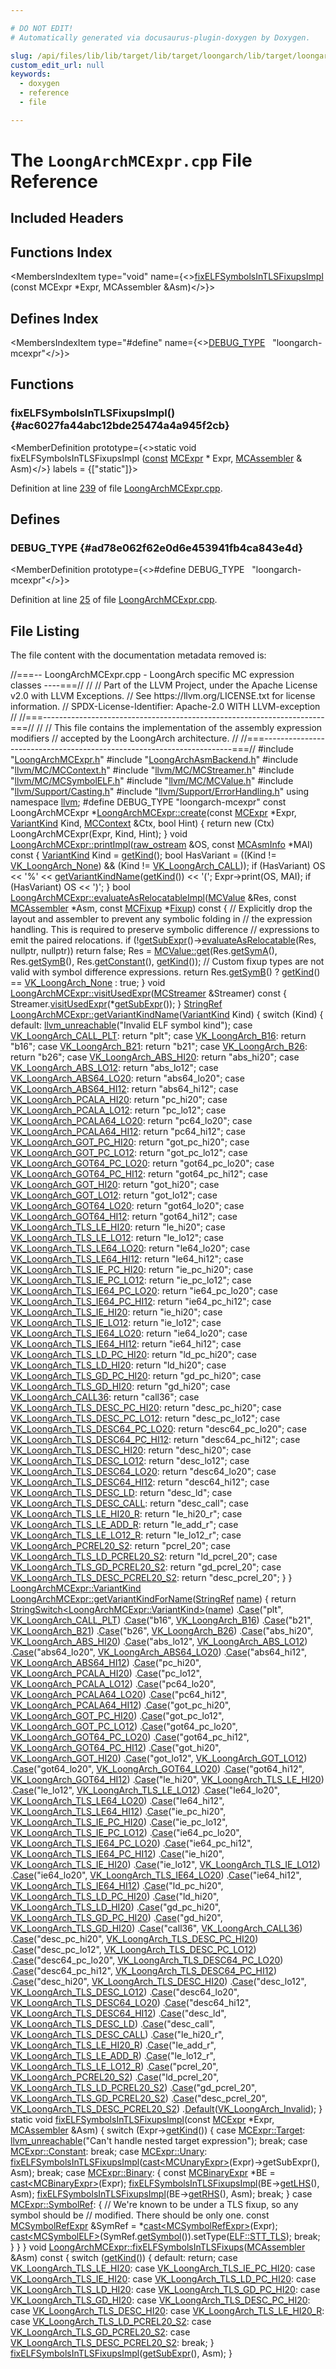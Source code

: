 ```yaml
---

# DO NOT EDIT!
# Automatically generated via docusaurus-plugin-doxygen by Doxygen.

slug: /api/files/lib/lib/target/lib/target/loongarch/lib/target/loongarch/mctargetdesc/loongarchmcexpr-cpp
custom_edit_url: null
keywords:
  - doxygen
  - reference
  - file

---
```





# The `LoongArchMCExpr.cpp` File Reference

<DoxygenPage pluginConfig={pluginConfig}>



## Included Headers

<IncludesList>
<IncludesListItem
  filePath="LoongArchMCExpr.h"
  permalink="/docs/api/files/lib/lib/target/lib/target/loongarch/lib/target/loongarch/mctargetdesc/loongarchmcexpr-h"
  isLocal="true" />
<IncludesListItem
  filePath="LoongArchAsmBackend.h"
  permalink="/docs/api/files/lib/lib/target/lib/target/loongarch/lib/target/loongarch/mctargetdesc/loongarchasmbackend-h"
  isLocal="true" />
<IncludesListItem
  filePath="llvm/MC/MCContext.h"
  permalink="/docs/api/files/include/include/llvm/include/llvm/mc/mccontext-h"
  isLocal="true" />
<IncludesListItem
  filePath="llvm/MC/MCStreamer.h"
  permalink="/docs/api/files/include/include/llvm/include/llvm/mc/mcstreamer-h"
  isLocal="true" />
<IncludesListItem
  filePath="llvm/MC/MCSymbolELF.h"
  permalink="/docs/api/files/include/include/llvm/include/llvm/mc/mcsymbolelf-h"
  isLocal="true" />
<IncludesListItem
  filePath="llvm/MC/MCValue.h"
  permalink="/docs/api/files/include/include/llvm/include/llvm/mc/mcvalue-h"
  isLocal="true" />
<IncludesListItem
  filePath="llvm/Support/Casting.h"
  permalink="/docs/api/files/include/include/llvm/include/llvm/support/casting-h"
  isLocal="true" />
<IncludesListItem
  filePath="llvm/Support/ErrorHandling.h"
  permalink="/docs/api/files/include/include/llvm/include/llvm/support/errorhandling-h"
  isLocal="true" />
</IncludesList>

## Functions Index

<MembersIndex>

<MembersIndexItem
  type="void"
  name={<><a href="#ac6027fa44abc12bde25474a4a945f2cb">fixELFSymbolsInTLSFixupsImpl</a> (const MCExpr &#42;Expr, MCAssembler &amp;Asm)</>}>
</MembersIndexItem>

</MembersIndex>

## Defines Index

<MembersIndex>

<MembersIndexItem
  type="#define"
  name={<><a href="#ad78e062f62e0d6e453941fb4ca843e4d">DEBUG&#95;TYPE</a>&nbsp;&nbsp;&nbsp;&quot;loongarch-mcexpr&quot;</>}>
</MembersIndexItem>

</MembersIndex>


<SectionDefinition>

## Functions

### fixELFSymbolsInTLSFixupsImpl() {#ac6027fa44abc12bde25474a4a945f2cb}

<MemberDefinition
  prototype={<>static void fixELFSymbolsInTLSFixupsImpl (<a href="/docs/api/files/lib/lib/target/lib/target/aarch64/aarch64promoteconstant-cpp/#a90f8350fecae261c25be85d38b451bff">const</a> <a href="/docs/api/classes/llvm/mcexpr">MCExpr</a> &#42; Expr, <a href="/docs/api/classes/llvm/mcassembler">MCAssembler</a> &amp; Asm)</>}
  labels = {["static"]}>

Definition at line <a href="#l00239">239</a> of file <a href="/docs/api/files/lib/lib/target/lib/target/loongarch/lib/target/loongarch/mctargetdesc/loongarchmcexpr-cpp">LoongArchMCExpr.cpp</a>.
</MemberDefinition>

</SectionDefinition>

<SectionDefinition>

## Defines

### DEBUG&#95;TYPE {#ad78e062f62e0d6e453941fb4ca843e4d}

<MemberDefinition
  prototype={<>#define DEBUG&#95;TYPE&nbsp;&nbsp;&nbsp;&quot;loongarch-mcexpr&quot;</>}>

Definition at line <a href="#l00025">25</a> of file <a href="/docs/api/files/lib/lib/target/lib/target/loongarch/lib/target/loongarch/mctargetdesc/loongarchmcexpr-cpp">LoongArchMCExpr.cpp</a>.
</MemberDefinition>

</SectionDefinition>

## File Listing

The file content with the documentation metadata removed is:

<ProgramListing>

<Link id="l00001" /><CodeLine lineNumber="1"><Highlight kind="comment">//===-- LoongArchMCExpr.cpp - LoongArch specific MC expression classes ----===//</Highlight><Highlight kind="normal"></Highlight></CodeLine>
<Link id="l00002" /><CodeLine lineNumber="2"><Highlight kind="normal"></Highlight><Highlight kind="comment">//</Highlight><Highlight kind="normal"></Highlight></CodeLine>
<Link id="l00003" /><CodeLine lineNumber="3"><Highlight kind="normal"></Highlight><Highlight kind="comment">// Part of the LLVM Project, under the Apache License v2.0 with LLVM Exceptions.</Highlight><Highlight kind="normal"></Highlight></CodeLine>
<Link id="l00004" /><CodeLine lineNumber="4"><Highlight kind="normal"></Highlight><Highlight kind="comment">// See https://llvm.org/LICENSE.txt for license information.</Highlight><Highlight kind="normal"></Highlight></CodeLine>
<Link id="l00005" /><CodeLine lineNumber="5"><Highlight kind="normal"></Highlight><Highlight kind="comment">// SPDX-License-Identifier: Apache-2.0 WITH LLVM-exception</Highlight><Highlight kind="normal"></Highlight></CodeLine>
<Link id="l00006" /><CodeLine lineNumber="6"><Highlight kind="normal"></Highlight><Highlight kind="comment">//</Highlight><Highlight kind="normal"></Highlight></CodeLine>
<Link id="l00007" /><CodeLine lineNumber="7"><Highlight kind="normal"></Highlight><Highlight kind="comment">//===----------------------------------------------------------------------===//</Highlight><Highlight kind="normal"></Highlight></CodeLine>
<Link id="l00008" /><CodeLine lineNumber="8"><Highlight kind="normal"></Highlight><Highlight kind="comment">//</Highlight><Highlight kind="normal"></Highlight></CodeLine>
<Link id="l00009" /><CodeLine lineNumber="9"><Highlight kind="normal"></Highlight><Highlight kind="comment">// This file contains the implementation of the assembly expression modifiers</Highlight><Highlight kind="normal"></Highlight></CodeLine>
<Link id="l00010" /><CodeLine lineNumber="10"><Highlight kind="normal"></Highlight><Highlight kind="comment">// accepted by the LoongArch architecture.</Highlight><Highlight kind="normal"></Highlight></CodeLine>
<Link id="l00011" /><CodeLine lineNumber="11"><Highlight kind="normal"></Highlight><Highlight kind="comment">//</Highlight><Highlight kind="normal"></Highlight></CodeLine>
<Link id="l00012" /><CodeLine lineNumber="12"><Highlight kind="normal"></Highlight><Highlight kind="comment">//===----------------------------------------------------------------------===//</Highlight><Highlight kind="normal"></Highlight></CodeLine>
<Link id="l00013" /><CodeLine lineNumber="13"><Highlight kind="normal"></Highlight></CodeLine>
<Link id="l00014" /><CodeLine lineNumber="14"><Highlight kind="normal"></Highlight><Highlight kind="preprocessor">#include &quot;<a href="/docs/api/files/lib/lib/target/lib/target/loongarch/lib/target/loongarch/mctargetdesc/loongarchmcexpr-h">LoongArchMCExpr.h</a>&quot;</Highlight><Highlight kind="normal"></Highlight></CodeLine>
<Link id="l00015" /><CodeLine lineNumber="15"><Highlight kind="normal"></Highlight><Highlight kind="preprocessor">#include &quot;<a href="/docs/api/files/lib/lib/target/lib/target/loongarch/lib/target/loongarch/mctargetdesc/loongarchasmbackend-h">LoongArchAsmBackend.h</a>&quot;</Highlight><Highlight kind="normal"></Highlight></CodeLine>
<Link id="l00016" /><CodeLine lineNumber="16"><Highlight kind="normal"></Highlight><Highlight kind="preprocessor">#include &quot;<a href="/docs/api/files/include/include/llvm/include/llvm/mc/mccontext-h">llvm/MC/MCContext.h</a>&quot;</Highlight><Highlight kind="normal"></Highlight></CodeLine>
<Link id="l00017" /><CodeLine lineNumber="17"><Highlight kind="normal"></Highlight><Highlight kind="preprocessor">#include &quot;<a href="/docs/api/files/include/include/llvm/include/llvm/mc/mcstreamer-h">llvm/MC/MCStreamer.h</a>&quot;</Highlight><Highlight kind="normal"></Highlight></CodeLine>
<Link id="l00018" /><CodeLine lineNumber="18"><Highlight kind="normal"></Highlight><Highlight kind="preprocessor">#include &quot;<a href="/docs/api/files/include/include/llvm/include/llvm/mc/mcsymbolelf-h">llvm/MC/MCSymbolELF.h</a>&quot;</Highlight><Highlight kind="normal"></Highlight></CodeLine>
<Link id="l00019" /><CodeLine lineNumber="19"><Highlight kind="normal"></Highlight><Highlight kind="preprocessor">#include &quot;<a href="/docs/api/files/include/include/llvm/include/llvm/mc/mcvalue-h">llvm/MC/MCValue.h</a>&quot;</Highlight><Highlight kind="normal"></Highlight></CodeLine>
<Link id="l00020" /><CodeLine lineNumber="20"><Highlight kind="normal"></Highlight><Highlight kind="preprocessor">#include &quot;<a href="/docs/api/files/include/include/llvm/include/llvm/support/casting-h">llvm/Support/Casting.h</a>&quot;</Highlight><Highlight kind="normal"></Highlight></CodeLine>
<Link id="l00021" /><CodeLine lineNumber="21"><Highlight kind="normal"></Highlight><Highlight kind="preprocessor">#include &quot;<a href="/docs/api/files/include/include/llvm/include/llvm/support/errorhandling-h">llvm/Support/ErrorHandling.h</a>&quot;</Highlight><Highlight kind="normal"></Highlight></CodeLine>
<Link id="l00022" /><CodeLine lineNumber="22"><Highlight kind="normal"></Highlight></CodeLine>
<Link id="l00023" /><CodeLine lineNumber="23"><Highlight kind="normal"></Highlight><Highlight kind="keyword">using namespace </Highlight><Highlight kind="normal"><a href="/docs/api/namespaces/llvm">llvm</a>;</Highlight></CodeLine>
<Link id="l00024" /><CodeLine lineNumber="24"><Highlight kind="normal"></Highlight></CodeLine>
<Link id="l00025" /><CodeLine lineNumber="25" lineLink="#ad78e062f62e0d6e453941fb4ca843e4d"><Highlight kind="normal"></Highlight><Highlight kind="preprocessor">#define DEBUG&#95;TYPE &quot;loongarch-mcexpr&quot;</Highlight><Highlight kind="normal"></Highlight></CodeLine>
<Link id="l00026" /><CodeLine lineNumber="26"><Highlight kind="normal"></Highlight></CodeLine>
<Link id="l00027" /><CodeLine lineNumber="27" lineLink="/docs/api/classes/llvm/loongarchmcexpr/#aa9ef99fc9b815bad6647b7ee1c5b4161"><Highlight kind="normal"></Highlight><Highlight kind="keyword">const</Highlight><Highlight kind="normal"> LoongArchMCExpr &#42;<a href="/docs/api/classes/llvm/loongarchmcexpr/#aa9ef99fc9b815bad6647b7ee1c5b4161">LoongArchMCExpr::create</a>(</Highlight><Highlight kind="keyword">const</Highlight><Highlight kind="normal"> <a href="/docs/api/classes/llvm/mcexpr">MCExpr</a> &#42;Expr,</Highlight></CodeLine>
<Link id="l00028" /><CodeLine lineNumber="28"><Highlight kind="normal">                                               <a href="/docs/api/classes/llvm/loongarchmcexpr/#a86a435759a1b631e4b292966be3bed3f">VariantKind</a> Kind, <a href="/docs/api/classes/llvm/mccontext">MCContext</a> &amp;Ctx,</Highlight></CodeLine>
<Link id="l00029" /><CodeLine lineNumber="29"><Highlight kind="normal">                                               </Highlight><Highlight kind="keywordtype">bool</Highlight><Highlight kind="normal"> Hint) &#123;</Highlight></CodeLine>
<Link id="l00030" /><CodeLine lineNumber="30"><Highlight kind="normal">  </Highlight><Highlight kind="keywordflow">return</Highlight><Highlight kind="normal"> </Highlight><Highlight kind="keyword">new</Highlight><Highlight kind="normal"> (Ctx) LoongArchMCExpr(Expr, Kind, Hint);</Highlight></CodeLine>
<Link id="l00031" /><CodeLine lineNumber="31"><Highlight kind="normal">&#125;</Highlight></CodeLine>
<Link id="l00032" /><CodeLine lineNumber="32"><Highlight kind="normal"></Highlight></CodeLine>
<Link id="l00033" /><CodeLine lineNumber="33" lineLink="/docs/api/classes/llvm/loongarchmcexpr/#a9bffc7de58b06151f639047c88074277"><Highlight kind="normal"></Highlight><Highlight kind="keywordtype">void</Highlight><Highlight kind="normal"> <a href="/docs/api/classes/llvm/loongarchmcexpr/#a9bffc7de58b06151f639047c88074277">LoongArchMCExpr::printImpl</a>(<a href="/docs/api/classes/llvm/raw-ostream">raw&#95;ostream</a> &amp;OS, </Highlight><Highlight kind="keyword">const</Highlight><Highlight kind="normal"> <a href="/docs/api/classes/llvm/mcasminfo">MCAsmInfo</a> &#42;MAI)</Highlight><Highlight kind="keyword"> const </Highlight><Highlight kind="normal">&#123;</Highlight></CodeLine>
<Link id="l00034" /><CodeLine lineNumber="34"><Highlight kind="normal">  <a href="/docs/api/classes/llvm/loongarchmcexpr/#a86a435759a1b631e4b292966be3bed3f">VariantKind</a> Kind = <a href="/docs/api/classes/llvm/loongarchmcexpr/#a4bf4b498b59667ac2ef8028f56fe51e1">getKind</a>();</Highlight></CodeLine>
<Link id="l00035" /><CodeLine lineNumber="35"><Highlight kind="normal">  </Highlight><Highlight kind="keywordtype">bool</Highlight><Highlight kind="normal"> HasVariant =</Highlight></CodeLine>
<Link id="l00036" /><CodeLine lineNumber="36"><Highlight kind="normal">      ((Kind != <a href="/docs/api/classes/llvm/loongarchmcexpr/#a86a435759a1b631e4b292966be3bed3fa33224fdcfcc9926c8a61f21eb57e1df7">VK&#95;LoongArch&#95;None</a>) &amp;&amp; (Kind != <a href="/docs/api/classes/llvm/loongarchmcexpr/#a86a435759a1b631e4b292966be3bed3fa1966ed6149cfdacca4a00fe4c47c84b2">VK&#95;LoongArch&#95;CALL</a>));</Highlight></CodeLine>
<Link id="l00037" /><CodeLine lineNumber="37"><Highlight kind="normal"></Highlight></CodeLine>
<Link id="l00038" /><CodeLine lineNumber="38"><Highlight kind="normal">  </Highlight><Highlight kind="keywordflow">if</Highlight><Highlight kind="normal"> (HasVariant)</Highlight></CodeLine>
<Link id="l00039" /><CodeLine lineNumber="39"><Highlight kind="normal">    OS &lt;&lt; </Highlight><Highlight kind="charliteral">&#39;%&#39;</Highlight><Highlight kind="normal"> &lt;&lt; <a href="/docs/api/classes/llvm/loongarchmcexpr/#aaeb1e17682ce7a3dd2ed4eba0d7994fa">getVariantKindName</a>(<a href="/docs/api/classes/llvm/loongarchmcexpr/#a4bf4b498b59667ac2ef8028f56fe51e1">getKind</a>()) &lt;&lt; </Highlight><Highlight kind="charliteral">&#39;(&#39;</Highlight><Highlight kind="normal">;</Highlight></CodeLine>
<Link id="l00040" /><CodeLine lineNumber="40"><Highlight kind="normal">  Expr-&gt;print(OS, MAI);</Highlight></CodeLine>
<Link id="l00041" /><CodeLine lineNumber="41"><Highlight kind="normal">  </Highlight><Highlight kind="keywordflow">if</Highlight><Highlight kind="normal"> (HasVariant)</Highlight></CodeLine>
<Link id="l00042" /><CodeLine lineNumber="42"><Highlight kind="normal">    OS &lt;&lt; </Highlight><Highlight kind="charliteral">&#39;)&#39;</Highlight><Highlight kind="normal">;</Highlight></CodeLine>
<Link id="l00043" /><CodeLine lineNumber="43"><Highlight kind="normal">&#125;</Highlight></CodeLine>
<Link id="l00044" /><CodeLine lineNumber="44"><Highlight kind="normal"></Highlight></CodeLine>
<Link id="l00045" /><CodeLine lineNumber="45" lineLink="/docs/api/classes/llvm/loongarchmcexpr/#af2cae3779c4cf6161a29b19196c789c5"><Highlight kind="normal"></Highlight><Highlight kind="keywordtype">bool</Highlight><Highlight kind="normal"> <a href="/docs/api/classes/llvm/loongarchmcexpr/#af2cae3779c4cf6161a29b19196c789c5">LoongArchMCExpr::evaluateAsRelocatableImpl</a>(<a href="/docs/api/classes/llvm/mcvalue">MCValue</a> &amp;Res,</Highlight></CodeLine>
<Link id="l00046" /><CodeLine lineNumber="46"><Highlight kind="normal">                                                </Highlight><Highlight kind="keyword">const</Highlight><Highlight kind="normal"> <a href="/docs/api/classes/llvm/mcassembler">MCAssembler</a> &#42;Asm,</Highlight></CodeLine>
<Link id="l00047" /><CodeLine lineNumber="47"><Highlight kind="normal">                                                </Highlight><Highlight kind="keyword">const</Highlight><Highlight kind="normal"> <a href="/docs/api/classes/llvm/mcfixup">MCFixup</a> &#42;<a href="/docs/api/files/lib/lib/target/lib/target/powerpc/ppctlsdynamiccall-cpp/#a4a235aedca5bbfc39934045b6cbf9c70">Fixup</a>)</Highlight><Highlight kind="keyword"> const </Highlight><Highlight kind="normal">&#123;</Highlight></CodeLine>
<Link id="l00048" /><CodeLine lineNumber="48"><Highlight kind="normal">  </Highlight><Highlight kind="comment">// Explicitly drop the layout and assembler to prevent any symbolic folding in</Highlight><Highlight kind="normal"></Highlight></CodeLine>
<Link id="l00049" /><CodeLine lineNumber="49"><Highlight kind="normal">  </Highlight><Highlight kind="comment">// the expression handling.  This is required to preserve symbolic difference</Highlight><Highlight kind="normal"></Highlight></CodeLine>
<Link id="l00050" /><CodeLine lineNumber="50"><Highlight kind="normal">  </Highlight><Highlight kind="comment">// expressions to emit the paired relocations.</Highlight><Highlight kind="normal"></Highlight></CodeLine>
<Link id="l00051" /><CodeLine lineNumber="51"><Highlight kind="normal">  </Highlight><Highlight kind="keywordflow">if</Highlight><Highlight kind="normal"> (!<a href="/docs/api/classes/llvm/loongarchmcexpr/#a59900b7f7675f6072424c1cd1243240c">getSubExpr</a>()-&gt;<a href="/docs/api/classes/llvm/mcexpr/#aa770f9e822312cc252ee01659e0bc7d4">evaluateAsRelocatable</a>(Res, </Highlight><Highlight kind="keyword">nullptr</Highlight><Highlight kind="normal">, </Highlight><Highlight kind="keyword">nullptr</Highlight><Highlight kind="normal">))</Highlight></CodeLine>
<Link id="l00052" /><CodeLine lineNumber="52"><Highlight kind="normal">    </Highlight><Highlight kind="keywordflow">return</Highlight><Highlight kind="normal"> </Highlight><Highlight kind="keyword">false</Highlight><Highlight kind="normal">;</Highlight></CodeLine>
<Link id="l00053" /><CodeLine lineNumber="53"><Highlight kind="normal"></Highlight></CodeLine>
<Link id="l00054" /><CodeLine lineNumber="54"><Highlight kind="normal">  Res =</Highlight></CodeLine>
<Link id="l00055" /><CodeLine lineNumber="55"><Highlight kind="normal">      <a href="/docs/api/classes/llvm/mcvalue/#a9749211eb432ffc5b2bbef35eed9e429">MCValue::get</a>(Res.<a href="/docs/api/classes/llvm/mcvalue/#aced07a0d8eb8031ff0c2a6d691277667">getSymA</a>(), Res.<a href="/docs/api/classes/llvm/mcvalue/#a9e7a76b67d50b7136eabb2599982ae41">getSymB</a>(), Res.<a href="/docs/api/classes/llvm/mcvalue/#a435bfff1f2697dbccd406b2e03112443">getConstant</a>(), <a href="/docs/api/classes/llvm/loongarchmcexpr/#a4bf4b498b59667ac2ef8028f56fe51e1">getKind</a>());</Highlight></CodeLine>
<Link id="l00056" /><CodeLine lineNumber="56"><Highlight kind="normal">  </Highlight><Highlight kind="comment">// Custom fixup types are not valid with symbol difference expressions.</Highlight><Highlight kind="normal"></Highlight></CodeLine>
<Link id="l00057" /><CodeLine lineNumber="57"><Highlight kind="normal">  </Highlight><Highlight kind="keywordflow">return</Highlight><Highlight kind="normal"> Res.<a href="/docs/api/classes/llvm/mcvalue/#a9e7a76b67d50b7136eabb2599982ae41">getSymB</a>() ? <a href="/docs/api/classes/llvm/loongarchmcexpr/#a4bf4b498b59667ac2ef8028f56fe51e1">getKind</a>() == <a href="/docs/api/classes/llvm/loongarchmcexpr/#a86a435759a1b631e4b292966be3bed3fa33224fdcfcc9926c8a61f21eb57e1df7">VK&#95;LoongArch&#95;None</a> : </Highlight><Highlight kind="keyword">true</Highlight><Highlight kind="normal">;</Highlight></CodeLine>
<Link id="l00058" /><CodeLine lineNumber="58"><Highlight kind="normal">&#125;</Highlight></CodeLine>
<Link id="l00059" /><CodeLine lineNumber="59"><Highlight kind="normal"></Highlight></CodeLine>
<Link id="l00060" /><CodeLine lineNumber="60" lineLink="/docs/api/classes/llvm/loongarchmcexpr/#a88ce48054f6c130aef1bbe41be25c289"><Highlight kind="normal"></Highlight><Highlight kind="keywordtype">void</Highlight><Highlight kind="normal"> <a href="/docs/api/classes/llvm/loongarchmcexpr/#a88ce48054f6c130aef1bbe41be25c289">LoongArchMCExpr::visitUsedExpr</a>(<a href="/docs/api/classes/llvm/mcstreamer">MCStreamer</a> &amp;Streamer)</Highlight><Highlight kind="keyword"> const </Highlight><Highlight kind="normal">&#123;</Highlight></CodeLine>
<Link id="l00061" /><CodeLine lineNumber="61"><Highlight kind="normal">  Streamer.<a href="/docs/api/classes/llvm/mcstreamer/#afb2fc7b7b30a601f94f8f5a6297ec68f">visitUsedExpr</a>(&#42;<a href="/docs/api/classes/llvm/loongarchmcexpr/#a59900b7f7675f6072424c1cd1243240c">getSubExpr</a>());</Highlight></CodeLine>
<Link id="l00062" /><CodeLine lineNumber="62"><Highlight kind="normal">&#125;</Highlight></CodeLine>
<Link id="l00063" /><CodeLine lineNumber="63"><Highlight kind="normal"></Highlight></CodeLine>
<Link id="l00064" /><CodeLine lineNumber="64" lineLink="/docs/api/classes/llvm/loongarchmcexpr/#aaeb1e17682ce7a3dd2ed4eba0d7994fa"><Highlight kind="normal"><a href="/docs/api/classes/llvm/stringref">StringRef</a> <a href="/docs/api/classes/llvm/loongarchmcexpr/#aaeb1e17682ce7a3dd2ed4eba0d7994fa">LoongArchMCExpr::getVariantKindName</a>(<a href="/docs/api/classes/llvm/loongarchmcexpr/#a86a435759a1b631e4b292966be3bed3f">VariantKind</a> Kind) &#123;</Highlight></CodeLine>
<Link id="l00065" /><CodeLine lineNumber="65"><Highlight kind="normal">  </Highlight><Highlight kind="keywordflow">switch</Highlight><Highlight kind="normal"> (Kind) &#123;</Highlight></CodeLine>
<Link id="l00066" /><CodeLine lineNumber="66"><Highlight kind="normal">  </Highlight><Highlight kind="keywordflow">default</Highlight><Highlight kind="normal">:</Highlight></CodeLine>
<Link id="l00067" /><CodeLine lineNumber="67"><Highlight kind="normal">    <a href="/docs/api/files/include/include/llvm/include/llvm/support/errorhandling-h/#ace243f5c25697a1107cce46626b3dc94">llvm&#95;unreachable</a>(</Highlight><Highlight kind="stringliteral">&quot;Invalid ELF symbol kind&quot;</Highlight><Highlight kind="normal">);</Highlight></CodeLine>
<Link id="l00068" /><CodeLine lineNumber="68"><Highlight kind="normal">  </Highlight><Highlight kind="keywordflow">case</Highlight><Highlight kind="normal"> <a href="/docs/api/classes/llvm/loongarchmcexpr/#a86a435759a1b631e4b292966be3bed3fa7eb27ee3028b06cba41393d751fe1fb5">VK&#95;LoongArch&#95;CALL&#95;PLT</a>:</Highlight></CodeLine>
<Link id="l00069" /><CodeLine lineNumber="69"><Highlight kind="normal">    </Highlight><Highlight kind="keywordflow">return</Highlight><Highlight kind="normal"> </Highlight><Highlight kind="stringliteral">&quot;plt&quot;</Highlight><Highlight kind="normal">;</Highlight></CodeLine>
<Link id="l00070" /><CodeLine lineNumber="70"><Highlight kind="normal">  </Highlight><Highlight kind="keywordflow">case</Highlight><Highlight kind="normal"> <a href="/docs/api/classes/llvm/loongarchmcexpr/#a86a435759a1b631e4b292966be3bed3fa9d404502c90b9f06080fc97fe12110ae">VK&#95;LoongArch&#95;B16</a>:</Highlight></CodeLine>
<Link id="l00071" /><CodeLine lineNumber="71"><Highlight kind="normal">    </Highlight><Highlight kind="keywordflow">return</Highlight><Highlight kind="normal"> </Highlight><Highlight kind="stringliteral">&quot;b16&quot;</Highlight><Highlight kind="normal">;</Highlight></CodeLine>
<Link id="l00072" /><CodeLine lineNumber="72"><Highlight kind="normal">  </Highlight><Highlight kind="keywordflow">case</Highlight><Highlight kind="normal"> <a href="/docs/api/classes/llvm/loongarchmcexpr/#a86a435759a1b631e4b292966be3bed3fa898fbeff95eaf12a8ea019722e6d0d3e">VK&#95;LoongArch&#95;B21</a>:</Highlight></CodeLine>
<Link id="l00073" /><CodeLine lineNumber="73"><Highlight kind="normal">    </Highlight><Highlight kind="keywordflow">return</Highlight><Highlight kind="normal"> </Highlight><Highlight kind="stringliteral">&quot;b21&quot;</Highlight><Highlight kind="normal">;</Highlight></CodeLine>
<Link id="l00074" /><CodeLine lineNumber="74"><Highlight kind="normal">  </Highlight><Highlight kind="keywordflow">case</Highlight><Highlight kind="normal"> <a href="/docs/api/classes/llvm/loongarchmcexpr/#a86a435759a1b631e4b292966be3bed3fa013d74af246487fe165cb00b45c3a09d">VK&#95;LoongArch&#95;B26</a>:</Highlight></CodeLine>
<Link id="l00075" /><CodeLine lineNumber="75"><Highlight kind="normal">    </Highlight><Highlight kind="keywordflow">return</Highlight><Highlight kind="normal"> </Highlight><Highlight kind="stringliteral">&quot;b26&quot;</Highlight><Highlight kind="normal">;</Highlight></CodeLine>
<Link id="l00076" /><CodeLine lineNumber="76"><Highlight kind="normal">  </Highlight><Highlight kind="keywordflow">case</Highlight><Highlight kind="normal"> <a href="/docs/api/classes/llvm/loongarchmcexpr/#a86a435759a1b631e4b292966be3bed3fa203b677b6d91643eee403c74f5370303">VK&#95;LoongArch&#95;ABS&#95;HI20</a>:</Highlight></CodeLine>
<Link id="l00077" /><CodeLine lineNumber="77"><Highlight kind="normal">    </Highlight><Highlight kind="keywordflow">return</Highlight><Highlight kind="normal"> </Highlight><Highlight kind="stringliteral">&quot;abs&#95;hi20&quot;</Highlight><Highlight kind="normal">;</Highlight></CodeLine>
<Link id="l00078" /><CodeLine lineNumber="78"><Highlight kind="normal">  </Highlight><Highlight kind="keywordflow">case</Highlight><Highlight kind="normal"> <a href="/docs/api/classes/llvm/loongarchmcexpr/#a86a435759a1b631e4b292966be3bed3fa4b6341fa13f1dc1e47baacdcf69e8c41">VK&#95;LoongArch&#95;ABS&#95;LO12</a>:</Highlight></CodeLine>
<Link id="l00079" /><CodeLine lineNumber="79"><Highlight kind="normal">    </Highlight><Highlight kind="keywordflow">return</Highlight><Highlight kind="normal"> </Highlight><Highlight kind="stringliteral">&quot;abs&#95;lo12&quot;</Highlight><Highlight kind="normal">;</Highlight></CodeLine>
<Link id="l00080" /><CodeLine lineNumber="80"><Highlight kind="normal">  </Highlight><Highlight kind="keywordflow">case</Highlight><Highlight kind="normal"> <a href="/docs/api/classes/llvm/loongarchmcexpr/#a86a435759a1b631e4b292966be3bed3fafa717809c42ea7a735c4ba7cd7cc9b0d">VK&#95;LoongArch&#95;ABS64&#95;LO20</a>:</Highlight></CodeLine>
<Link id="l00081" /><CodeLine lineNumber="81"><Highlight kind="normal">    </Highlight><Highlight kind="keywordflow">return</Highlight><Highlight kind="normal"> </Highlight><Highlight kind="stringliteral">&quot;abs64&#95;lo20&quot;</Highlight><Highlight kind="normal">;</Highlight></CodeLine>
<Link id="l00082" /><CodeLine lineNumber="82"><Highlight kind="normal">  </Highlight><Highlight kind="keywordflow">case</Highlight><Highlight kind="normal"> <a href="/docs/api/classes/llvm/loongarchmcexpr/#a86a435759a1b631e4b292966be3bed3fa5a1b61e6eda817ed9e2b3cd6056990b1">VK&#95;LoongArch&#95;ABS64&#95;HI12</a>:</Highlight></CodeLine>
<Link id="l00083" /><CodeLine lineNumber="83"><Highlight kind="normal">    </Highlight><Highlight kind="keywordflow">return</Highlight><Highlight kind="normal"> </Highlight><Highlight kind="stringliteral">&quot;abs64&#95;hi12&quot;</Highlight><Highlight kind="normal">;</Highlight></CodeLine>
<Link id="l00084" /><CodeLine lineNumber="84"><Highlight kind="normal">  </Highlight><Highlight kind="keywordflow">case</Highlight><Highlight kind="normal"> <a href="/docs/api/classes/llvm/loongarchmcexpr/#a86a435759a1b631e4b292966be3bed3fa09957a91a71c9ef48220738c683a6664">VK&#95;LoongArch&#95;PCALA&#95;HI20</a>:</Highlight></CodeLine>
<Link id="l00085" /><CodeLine lineNumber="85"><Highlight kind="normal">    </Highlight><Highlight kind="keywordflow">return</Highlight><Highlight kind="normal"> </Highlight><Highlight kind="stringliteral">&quot;pc&#95;hi20&quot;</Highlight><Highlight kind="normal">;</Highlight></CodeLine>
<Link id="l00086" /><CodeLine lineNumber="86"><Highlight kind="normal">  </Highlight><Highlight kind="keywordflow">case</Highlight><Highlight kind="normal"> <a href="/docs/api/classes/llvm/loongarchmcexpr/#a86a435759a1b631e4b292966be3bed3fa317df8b349d62bcc6b0f2f714cf4e3f2">VK&#95;LoongArch&#95;PCALA&#95;LO12</a>:</Highlight></CodeLine>
<Link id="l00087" /><CodeLine lineNumber="87"><Highlight kind="normal">    </Highlight><Highlight kind="keywordflow">return</Highlight><Highlight kind="normal"> </Highlight><Highlight kind="stringliteral">&quot;pc&#95;lo12&quot;</Highlight><Highlight kind="normal">;</Highlight></CodeLine>
<Link id="l00088" /><CodeLine lineNumber="88"><Highlight kind="normal">  </Highlight><Highlight kind="keywordflow">case</Highlight><Highlight kind="normal"> <a href="/docs/api/classes/llvm/loongarchmcexpr/#a86a435759a1b631e4b292966be3bed3faa1e2680ca0caa8430901cf1c4cac7904">VK&#95;LoongArch&#95;PCALA64&#95;LO20</a>:</Highlight></CodeLine>
<Link id="l00089" /><CodeLine lineNumber="89"><Highlight kind="normal">    </Highlight><Highlight kind="keywordflow">return</Highlight><Highlight kind="normal"> </Highlight><Highlight kind="stringliteral">&quot;pc64&#95;lo20&quot;</Highlight><Highlight kind="normal">;</Highlight></CodeLine>
<Link id="l00090" /><CodeLine lineNumber="90"><Highlight kind="normal">  </Highlight><Highlight kind="keywordflow">case</Highlight><Highlight kind="normal"> <a href="/docs/api/classes/llvm/loongarchmcexpr/#a86a435759a1b631e4b292966be3bed3fadb040d152ed1e4e61470d230855861e6">VK&#95;LoongArch&#95;PCALA64&#95;HI12</a>:</Highlight></CodeLine>
<Link id="l00091" /><CodeLine lineNumber="91"><Highlight kind="normal">    </Highlight><Highlight kind="keywordflow">return</Highlight><Highlight kind="normal"> </Highlight><Highlight kind="stringliteral">&quot;pc64&#95;hi12&quot;</Highlight><Highlight kind="normal">;</Highlight></CodeLine>
<Link id="l00092" /><CodeLine lineNumber="92"><Highlight kind="normal">  </Highlight><Highlight kind="keywordflow">case</Highlight><Highlight kind="normal"> <a href="/docs/api/classes/llvm/loongarchmcexpr/#a86a435759a1b631e4b292966be3bed3fa657565a0ac647cc547c2ac36f3f72a55">VK&#95;LoongArch&#95;GOT&#95;PC&#95;HI20</a>:</Highlight></CodeLine>
<Link id="l00093" /><CodeLine lineNumber="93"><Highlight kind="normal">    </Highlight><Highlight kind="keywordflow">return</Highlight><Highlight kind="normal"> </Highlight><Highlight kind="stringliteral">&quot;got&#95;pc&#95;hi20&quot;</Highlight><Highlight kind="normal">;</Highlight></CodeLine>
<Link id="l00094" /><CodeLine lineNumber="94"><Highlight kind="normal">  </Highlight><Highlight kind="keywordflow">case</Highlight><Highlight kind="normal"> <a href="/docs/api/classes/llvm/loongarchmcexpr/#a86a435759a1b631e4b292966be3bed3faa5a27ca526e9322089661bd5d5765acf">VK&#95;LoongArch&#95;GOT&#95;PC&#95;LO12</a>:</Highlight></CodeLine>
<Link id="l00095" /><CodeLine lineNumber="95"><Highlight kind="normal">    </Highlight><Highlight kind="keywordflow">return</Highlight><Highlight kind="normal"> </Highlight><Highlight kind="stringliteral">&quot;got&#95;pc&#95;lo12&quot;</Highlight><Highlight kind="normal">;</Highlight></CodeLine>
<Link id="l00096" /><CodeLine lineNumber="96"><Highlight kind="normal">  </Highlight><Highlight kind="keywordflow">case</Highlight><Highlight kind="normal"> <a href="/docs/api/classes/llvm/loongarchmcexpr/#a86a435759a1b631e4b292966be3bed3facfb29225eda9c946dfa6a9cd6319bd2a">VK&#95;LoongArch&#95;GOT64&#95;PC&#95;LO20</a>:</Highlight></CodeLine>
<Link id="l00097" /><CodeLine lineNumber="97"><Highlight kind="normal">    </Highlight><Highlight kind="keywordflow">return</Highlight><Highlight kind="normal"> </Highlight><Highlight kind="stringliteral">&quot;got64&#95;pc&#95;lo20&quot;</Highlight><Highlight kind="normal">;</Highlight></CodeLine>
<Link id="l00098" /><CodeLine lineNumber="98"><Highlight kind="normal">  </Highlight><Highlight kind="keywordflow">case</Highlight><Highlight kind="normal"> <a href="/docs/api/classes/llvm/loongarchmcexpr/#a86a435759a1b631e4b292966be3bed3fa942bf7e81e85ddb89b17479502489554">VK&#95;LoongArch&#95;GOT64&#95;PC&#95;HI12</a>:</Highlight></CodeLine>
<Link id="l00099" /><CodeLine lineNumber="99"><Highlight kind="normal">    </Highlight><Highlight kind="keywordflow">return</Highlight><Highlight kind="normal"> </Highlight><Highlight kind="stringliteral">&quot;got64&#95;pc&#95;hi12&quot;</Highlight><Highlight kind="normal">;</Highlight></CodeLine>
<Link id="l00100" /><CodeLine lineNumber="100"><Highlight kind="normal">  </Highlight><Highlight kind="keywordflow">case</Highlight><Highlight kind="normal"> <a href="/docs/api/classes/llvm/loongarchmcexpr/#a86a435759a1b631e4b292966be3bed3fa2968ccf12fee2fe568d6673d83632eba">VK&#95;LoongArch&#95;GOT&#95;HI20</a>:</Highlight></CodeLine>
<Link id="l00101" /><CodeLine lineNumber="101"><Highlight kind="normal">    </Highlight><Highlight kind="keywordflow">return</Highlight><Highlight kind="normal"> </Highlight><Highlight kind="stringliteral">&quot;got&#95;hi20&quot;</Highlight><Highlight kind="normal">;</Highlight></CodeLine>
<Link id="l00102" /><CodeLine lineNumber="102"><Highlight kind="normal">  </Highlight><Highlight kind="keywordflow">case</Highlight><Highlight kind="normal"> <a href="/docs/api/classes/llvm/loongarchmcexpr/#a86a435759a1b631e4b292966be3bed3fa88122daedcca01675ef8906b58578b5c">VK&#95;LoongArch&#95;GOT&#95;LO12</a>:</Highlight></CodeLine>
<Link id="l00103" /><CodeLine lineNumber="103"><Highlight kind="normal">    </Highlight><Highlight kind="keywordflow">return</Highlight><Highlight kind="normal"> </Highlight><Highlight kind="stringliteral">&quot;got&#95;lo12&quot;</Highlight><Highlight kind="normal">;</Highlight></CodeLine>
<Link id="l00104" /><CodeLine lineNumber="104"><Highlight kind="normal">  </Highlight><Highlight kind="keywordflow">case</Highlight><Highlight kind="normal"> <a href="/docs/api/classes/llvm/loongarchmcexpr/#a86a435759a1b631e4b292966be3bed3fac47fcc37d78a9b3eec4e00531ab622a7">VK&#95;LoongArch&#95;GOT64&#95;LO20</a>:</Highlight></CodeLine>
<Link id="l00105" /><CodeLine lineNumber="105"><Highlight kind="normal">    </Highlight><Highlight kind="keywordflow">return</Highlight><Highlight kind="normal"> </Highlight><Highlight kind="stringliteral">&quot;got64&#95;lo20&quot;</Highlight><Highlight kind="normal">;</Highlight></CodeLine>
<Link id="l00106" /><CodeLine lineNumber="106"><Highlight kind="normal">  </Highlight><Highlight kind="keywordflow">case</Highlight><Highlight kind="normal"> <a href="/docs/api/classes/llvm/loongarchmcexpr/#a86a435759a1b631e4b292966be3bed3fa311598ad7d07257815082808e9ac1fdf">VK&#95;LoongArch&#95;GOT64&#95;HI12</a>:</Highlight></CodeLine>
<Link id="l00107" /><CodeLine lineNumber="107"><Highlight kind="normal">    </Highlight><Highlight kind="keywordflow">return</Highlight><Highlight kind="normal"> </Highlight><Highlight kind="stringliteral">&quot;got64&#95;hi12&quot;</Highlight><Highlight kind="normal">;</Highlight></CodeLine>
<Link id="l00108" /><CodeLine lineNumber="108"><Highlight kind="normal">  </Highlight><Highlight kind="keywordflow">case</Highlight><Highlight kind="normal"> <a href="/docs/api/classes/llvm/loongarchmcexpr/#a86a435759a1b631e4b292966be3bed3faaf90da3f79d9695756216166cfcce205">VK&#95;LoongArch&#95;TLS&#95;LE&#95;HI20</a>:</Highlight></CodeLine>
<Link id="l00109" /><CodeLine lineNumber="109"><Highlight kind="normal">    </Highlight><Highlight kind="keywordflow">return</Highlight><Highlight kind="normal"> </Highlight><Highlight kind="stringliteral">&quot;le&#95;hi20&quot;</Highlight><Highlight kind="normal">;</Highlight></CodeLine>
<Link id="l00110" /><CodeLine lineNumber="110"><Highlight kind="normal">  </Highlight><Highlight kind="keywordflow">case</Highlight><Highlight kind="normal"> <a href="/docs/api/classes/llvm/loongarchmcexpr/#a86a435759a1b631e4b292966be3bed3fa5ad2126dc889178bc845a3243170a252">VK&#95;LoongArch&#95;TLS&#95;LE&#95;LO12</a>:</Highlight></CodeLine>
<Link id="l00111" /><CodeLine lineNumber="111"><Highlight kind="normal">    </Highlight><Highlight kind="keywordflow">return</Highlight><Highlight kind="normal"> </Highlight><Highlight kind="stringliteral">&quot;le&#95;lo12&quot;</Highlight><Highlight kind="normal">;</Highlight></CodeLine>
<Link id="l00112" /><CodeLine lineNumber="112"><Highlight kind="normal">  </Highlight><Highlight kind="keywordflow">case</Highlight><Highlight kind="normal"> <a href="/docs/api/classes/llvm/loongarchmcexpr/#a86a435759a1b631e4b292966be3bed3faa0e31177c652aeaa8dc62b3692c15f10">VK&#95;LoongArch&#95;TLS&#95;LE64&#95;LO20</a>:</Highlight></CodeLine>
<Link id="l00113" /><CodeLine lineNumber="113"><Highlight kind="normal">    </Highlight><Highlight kind="keywordflow">return</Highlight><Highlight kind="normal"> </Highlight><Highlight kind="stringliteral">&quot;le64&#95;lo20&quot;</Highlight><Highlight kind="normal">;</Highlight></CodeLine>
<Link id="l00114" /><CodeLine lineNumber="114"><Highlight kind="normal">  </Highlight><Highlight kind="keywordflow">case</Highlight><Highlight kind="normal"> <a href="/docs/api/classes/llvm/loongarchmcexpr/#a86a435759a1b631e4b292966be3bed3fa11590762cd7e097ca71309aea2b89768">VK&#95;LoongArch&#95;TLS&#95;LE64&#95;HI12</a>:</Highlight></CodeLine>
<Link id="l00115" /><CodeLine lineNumber="115"><Highlight kind="normal">    </Highlight><Highlight kind="keywordflow">return</Highlight><Highlight kind="normal"> </Highlight><Highlight kind="stringliteral">&quot;le64&#95;hi12&quot;</Highlight><Highlight kind="normal">;</Highlight></CodeLine>
<Link id="l00116" /><CodeLine lineNumber="116"><Highlight kind="normal">  </Highlight><Highlight kind="keywordflow">case</Highlight><Highlight kind="normal"> <a href="/docs/api/classes/llvm/loongarchmcexpr/#a86a435759a1b631e4b292966be3bed3fa9578c303dbb56ea59546a31685a7e7b4">VK&#95;LoongArch&#95;TLS&#95;IE&#95;PC&#95;HI20</a>:</Highlight></CodeLine>
<Link id="l00117" /><CodeLine lineNumber="117"><Highlight kind="normal">    </Highlight><Highlight kind="keywordflow">return</Highlight><Highlight kind="normal"> </Highlight><Highlight kind="stringliteral">&quot;ie&#95;pc&#95;hi20&quot;</Highlight><Highlight kind="normal">;</Highlight></CodeLine>
<Link id="l00118" /><CodeLine lineNumber="118"><Highlight kind="normal">  </Highlight><Highlight kind="keywordflow">case</Highlight><Highlight kind="normal"> <a href="/docs/api/classes/llvm/loongarchmcexpr/#a86a435759a1b631e4b292966be3bed3fa7999ca8a77cee84f4ab594113d188745">VK&#95;LoongArch&#95;TLS&#95;IE&#95;PC&#95;LO12</a>:</Highlight></CodeLine>
<Link id="l00119" /><CodeLine lineNumber="119"><Highlight kind="normal">    </Highlight><Highlight kind="keywordflow">return</Highlight><Highlight kind="normal"> </Highlight><Highlight kind="stringliteral">&quot;ie&#95;pc&#95;lo12&quot;</Highlight><Highlight kind="normal">;</Highlight></CodeLine>
<Link id="l00120" /><CodeLine lineNumber="120"><Highlight kind="normal">  </Highlight><Highlight kind="keywordflow">case</Highlight><Highlight kind="normal"> <a href="/docs/api/classes/llvm/loongarchmcexpr/#a86a435759a1b631e4b292966be3bed3fa69ddebf16c8e84b6872be8e80989431b">VK&#95;LoongArch&#95;TLS&#95;IE64&#95;PC&#95;LO20</a>:</Highlight></CodeLine>
<Link id="l00121" /><CodeLine lineNumber="121"><Highlight kind="normal">    </Highlight><Highlight kind="keywordflow">return</Highlight><Highlight kind="normal"> </Highlight><Highlight kind="stringliteral">&quot;ie64&#95;pc&#95;lo20&quot;</Highlight><Highlight kind="normal">;</Highlight></CodeLine>
<Link id="l00122" /><CodeLine lineNumber="122"><Highlight kind="normal">  </Highlight><Highlight kind="keywordflow">case</Highlight><Highlight kind="normal"> <a href="/docs/api/classes/llvm/loongarchmcexpr/#a86a435759a1b631e4b292966be3bed3faeef04231f1e5fdc1e0422183470183f1">VK&#95;LoongArch&#95;TLS&#95;IE64&#95;PC&#95;HI12</a>:</Highlight></CodeLine>
<Link id="l00123" /><CodeLine lineNumber="123"><Highlight kind="normal">    </Highlight><Highlight kind="keywordflow">return</Highlight><Highlight kind="normal"> </Highlight><Highlight kind="stringliteral">&quot;ie64&#95;pc&#95;hi12&quot;</Highlight><Highlight kind="normal">;</Highlight></CodeLine>
<Link id="l00124" /><CodeLine lineNumber="124"><Highlight kind="normal">  </Highlight><Highlight kind="keywordflow">case</Highlight><Highlight kind="normal"> <a href="/docs/api/classes/llvm/loongarchmcexpr/#a86a435759a1b631e4b292966be3bed3fa389a7ab7f07286be92f09eecb6d16e1c">VK&#95;LoongArch&#95;TLS&#95;IE&#95;HI20</a>:</Highlight></CodeLine>
<Link id="l00125" /><CodeLine lineNumber="125"><Highlight kind="normal">    </Highlight><Highlight kind="keywordflow">return</Highlight><Highlight kind="normal"> </Highlight><Highlight kind="stringliteral">&quot;ie&#95;hi20&quot;</Highlight><Highlight kind="normal">;</Highlight></CodeLine>
<Link id="l00126" /><CodeLine lineNumber="126"><Highlight kind="normal">  </Highlight><Highlight kind="keywordflow">case</Highlight><Highlight kind="normal"> <a href="/docs/api/classes/llvm/loongarchmcexpr/#a86a435759a1b631e4b292966be3bed3faa4ed58231825db10243f5d7200bf8d09">VK&#95;LoongArch&#95;TLS&#95;IE&#95;LO12</a>:</Highlight></CodeLine>
<Link id="l00127" /><CodeLine lineNumber="127"><Highlight kind="normal">    </Highlight><Highlight kind="keywordflow">return</Highlight><Highlight kind="normal"> </Highlight><Highlight kind="stringliteral">&quot;ie&#95;lo12&quot;</Highlight><Highlight kind="normal">;</Highlight></CodeLine>
<Link id="l00128" /><CodeLine lineNumber="128"><Highlight kind="normal">  </Highlight><Highlight kind="keywordflow">case</Highlight><Highlight kind="normal"> <a href="/docs/api/classes/llvm/loongarchmcexpr/#a86a435759a1b631e4b292966be3bed3fa6d762b588d0bfd42e24afb9b4943c710">VK&#95;LoongArch&#95;TLS&#95;IE64&#95;LO20</a>:</Highlight></CodeLine>
<Link id="l00129" /><CodeLine lineNumber="129"><Highlight kind="normal">    </Highlight><Highlight kind="keywordflow">return</Highlight><Highlight kind="normal"> </Highlight><Highlight kind="stringliteral">&quot;ie64&#95;lo20&quot;</Highlight><Highlight kind="normal">;</Highlight></CodeLine>
<Link id="l00130" /><CodeLine lineNumber="130"><Highlight kind="normal">  </Highlight><Highlight kind="keywordflow">case</Highlight><Highlight kind="normal"> <a href="/docs/api/classes/llvm/loongarchmcexpr/#a86a435759a1b631e4b292966be3bed3fa5ed5ac4f2e54048bf799310defa548ba">VK&#95;LoongArch&#95;TLS&#95;IE64&#95;HI12</a>:</Highlight></CodeLine>
<Link id="l00131" /><CodeLine lineNumber="131"><Highlight kind="normal">    </Highlight><Highlight kind="keywordflow">return</Highlight><Highlight kind="normal"> </Highlight><Highlight kind="stringliteral">&quot;ie64&#95;hi12&quot;</Highlight><Highlight kind="normal">;</Highlight></CodeLine>
<Link id="l00132" /><CodeLine lineNumber="132"><Highlight kind="normal">  </Highlight><Highlight kind="keywordflow">case</Highlight><Highlight kind="normal"> <a href="/docs/api/classes/llvm/loongarchmcexpr/#a86a435759a1b631e4b292966be3bed3fa112bf038550f50622ec2a2fae1597a1b">VK&#95;LoongArch&#95;TLS&#95;LD&#95;PC&#95;HI20</a>:</Highlight></CodeLine>
<Link id="l00133" /><CodeLine lineNumber="133"><Highlight kind="normal">    </Highlight><Highlight kind="keywordflow">return</Highlight><Highlight kind="normal"> </Highlight><Highlight kind="stringliteral">&quot;ld&#95;pc&#95;hi20&quot;</Highlight><Highlight kind="normal">;</Highlight></CodeLine>
<Link id="l00134" /><CodeLine lineNumber="134"><Highlight kind="normal">  </Highlight><Highlight kind="keywordflow">case</Highlight><Highlight kind="normal"> <a href="/docs/api/classes/llvm/loongarchmcexpr/#a86a435759a1b631e4b292966be3bed3fa20401cf1e3c1c674bc022e8a039770a3">VK&#95;LoongArch&#95;TLS&#95;LD&#95;HI20</a>:</Highlight></CodeLine>
<Link id="l00135" /><CodeLine lineNumber="135"><Highlight kind="normal">    </Highlight><Highlight kind="keywordflow">return</Highlight><Highlight kind="normal"> </Highlight><Highlight kind="stringliteral">&quot;ld&#95;hi20&quot;</Highlight><Highlight kind="normal">;</Highlight></CodeLine>
<Link id="l00136" /><CodeLine lineNumber="136"><Highlight kind="normal">  </Highlight><Highlight kind="keywordflow">case</Highlight><Highlight kind="normal"> <a href="/docs/api/classes/llvm/loongarchmcexpr/#a86a435759a1b631e4b292966be3bed3fac8447557b79aea88da30a7924a415a4d">VK&#95;LoongArch&#95;TLS&#95;GD&#95;PC&#95;HI20</a>:</Highlight></CodeLine>
<Link id="l00137" /><CodeLine lineNumber="137"><Highlight kind="normal">    </Highlight><Highlight kind="keywordflow">return</Highlight><Highlight kind="normal"> </Highlight><Highlight kind="stringliteral">&quot;gd&#95;pc&#95;hi20&quot;</Highlight><Highlight kind="normal">;</Highlight></CodeLine>
<Link id="l00138" /><CodeLine lineNumber="138"><Highlight kind="normal">  </Highlight><Highlight kind="keywordflow">case</Highlight><Highlight kind="normal"> <a href="/docs/api/classes/llvm/loongarchmcexpr/#a86a435759a1b631e4b292966be3bed3fa3c1cd75405441118fd8be8c2193532b1">VK&#95;LoongArch&#95;TLS&#95;GD&#95;HI20</a>:</Highlight></CodeLine>
<Link id="l00139" /><CodeLine lineNumber="139"><Highlight kind="normal">    </Highlight><Highlight kind="keywordflow">return</Highlight><Highlight kind="normal"> </Highlight><Highlight kind="stringliteral">&quot;gd&#95;hi20&quot;</Highlight><Highlight kind="normal">;</Highlight></CodeLine>
<Link id="l00140" /><CodeLine lineNumber="140"><Highlight kind="normal">  </Highlight><Highlight kind="keywordflow">case</Highlight><Highlight kind="normal"> <a href="/docs/api/classes/llvm/loongarchmcexpr/#a86a435759a1b631e4b292966be3bed3fad6c8d6e7d5e229e681e7d585f69faaab">VK&#95;LoongArch&#95;CALL36</a>:</Highlight></CodeLine>
<Link id="l00141" /><CodeLine lineNumber="141"><Highlight kind="normal">    </Highlight><Highlight kind="keywordflow">return</Highlight><Highlight kind="normal"> </Highlight><Highlight kind="stringliteral">&quot;call36&quot;</Highlight><Highlight kind="normal">;</Highlight></CodeLine>
<Link id="l00142" /><CodeLine lineNumber="142"><Highlight kind="normal">  </Highlight><Highlight kind="keywordflow">case</Highlight><Highlight kind="normal"> <a href="/docs/api/classes/llvm/loongarchmcexpr/#a86a435759a1b631e4b292966be3bed3fae6e3232ea5ed35bcff53b2870ab91caa">VK&#95;LoongArch&#95;TLS&#95;DESC&#95;PC&#95;HI20</a>:</Highlight></CodeLine>
<Link id="l00143" /><CodeLine lineNumber="143"><Highlight kind="normal">    </Highlight><Highlight kind="keywordflow">return</Highlight><Highlight kind="normal"> </Highlight><Highlight kind="stringliteral">&quot;desc&#95;pc&#95;hi20&quot;</Highlight><Highlight kind="normal">;</Highlight></CodeLine>
<Link id="l00144" /><CodeLine lineNumber="144"><Highlight kind="normal">  </Highlight><Highlight kind="keywordflow">case</Highlight><Highlight kind="normal"> <a href="/docs/api/classes/llvm/loongarchmcexpr/#a86a435759a1b631e4b292966be3bed3fac40aea5222f770df6bef19887ff6e95f">VK&#95;LoongArch&#95;TLS&#95;DESC&#95;PC&#95;LO12</a>:</Highlight></CodeLine>
<Link id="l00145" /><CodeLine lineNumber="145"><Highlight kind="normal">    </Highlight><Highlight kind="keywordflow">return</Highlight><Highlight kind="normal"> </Highlight><Highlight kind="stringliteral">&quot;desc&#95;pc&#95;lo12&quot;</Highlight><Highlight kind="normal">;</Highlight></CodeLine>
<Link id="l00146" /><CodeLine lineNumber="146"><Highlight kind="normal">  </Highlight><Highlight kind="keywordflow">case</Highlight><Highlight kind="normal"> <a href="/docs/api/classes/llvm/loongarchmcexpr/#a86a435759a1b631e4b292966be3bed3fa889c7dda330f4512b92b10d6037ae968">VK&#95;LoongArch&#95;TLS&#95;DESC64&#95;PC&#95;LO20</a>:</Highlight></CodeLine>
<Link id="l00147" /><CodeLine lineNumber="147"><Highlight kind="normal">    </Highlight><Highlight kind="keywordflow">return</Highlight><Highlight kind="normal"> </Highlight><Highlight kind="stringliteral">&quot;desc64&#95;pc&#95;lo20&quot;</Highlight><Highlight kind="normal">;</Highlight></CodeLine>
<Link id="l00148" /><CodeLine lineNumber="148"><Highlight kind="normal">  </Highlight><Highlight kind="keywordflow">case</Highlight><Highlight kind="normal"> <a href="/docs/api/classes/llvm/loongarchmcexpr/#a86a435759a1b631e4b292966be3bed3faca511db33a132c4018d5125fbfecf380">VK&#95;LoongArch&#95;TLS&#95;DESC64&#95;PC&#95;HI12</a>:</Highlight></CodeLine>
<Link id="l00149" /><CodeLine lineNumber="149"><Highlight kind="normal">    </Highlight><Highlight kind="keywordflow">return</Highlight><Highlight kind="normal"> </Highlight><Highlight kind="stringliteral">&quot;desc64&#95;pc&#95;hi12&quot;</Highlight><Highlight kind="normal">;</Highlight></CodeLine>
<Link id="l00150" /><CodeLine lineNumber="150"><Highlight kind="normal">  </Highlight><Highlight kind="keywordflow">case</Highlight><Highlight kind="normal"> <a href="/docs/api/classes/llvm/loongarchmcexpr/#a86a435759a1b631e4b292966be3bed3fa53d1c9f539eb44d3f293cd3d40931e62">VK&#95;LoongArch&#95;TLS&#95;DESC&#95;HI20</a>:</Highlight></CodeLine>
<Link id="l00151" /><CodeLine lineNumber="151"><Highlight kind="normal">    </Highlight><Highlight kind="keywordflow">return</Highlight><Highlight kind="normal"> </Highlight><Highlight kind="stringliteral">&quot;desc&#95;hi20&quot;</Highlight><Highlight kind="normal">;</Highlight></CodeLine>
<Link id="l00152" /><CodeLine lineNumber="152"><Highlight kind="normal">  </Highlight><Highlight kind="keywordflow">case</Highlight><Highlight kind="normal"> <a href="/docs/api/classes/llvm/loongarchmcexpr/#a86a435759a1b631e4b292966be3bed3fa8f6f6db2e883c43aeade25c0437dbed0">VK&#95;LoongArch&#95;TLS&#95;DESC&#95;LO12</a>:</Highlight></CodeLine>
<Link id="l00153" /><CodeLine lineNumber="153"><Highlight kind="normal">    </Highlight><Highlight kind="keywordflow">return</Highlight><Highlight kind="normal"> </Highlight><Highlight kind="stringliteral">&quot;desc&#95;lo12&quot;</Highlight><Highlight kind="normal">;</Highlight></CodeLine>
<Link id="l00154" /><CodeLine lineNumber="154"><Highlight kind="normal">  </Highlight><Highlight kind="keywordflow">case</Highlight><Highlight kind="normal"> <a href="/docs/api/classes/llvm/loongarchmcexpr/#a86a435759a1b631e4b292966be3bed3fac54f5d108b9b10b10dbde7fcc8360a27">VK&#95;LoongArch&#95;TLS&#95;DESC64&#95;LO20</a>:</Highlight></CodeLine>
<Link id="l00155" /><CodeLine lineNumber="155"><Highlight kind="normal">    </Highlight><Highlight kind="keywordflow">return</Highlight><Highlight kind="normal"> </Highlight><Highlight kind="stringliteral">&quot;desc64&#95;lo20&quot;</Highlight><Highlight kind="normal">;</Highlight></CodeLine>
<Link id="l00156" /><CodeLine lineNumber="156"><Highlight kind="normal">  </Highlight><Highlight kind="keywordflow">case</Highlight><Highlight kind="normal"> <a href="/docs/api/classes/llvm/loongarchmcexpr/#a86a435759a1b631e4b292966be3bed3fa33f37781402f6b86afbef475c4161894">VK&#95;LoongArch&#95;TLS&#95;DESC64&#95;HI12</a>:</Highlight></CodeLine>
<Link id="l00157" /><CodeLine lineNumber="157"><Highlight kind="normal">    </Highlight><Highlight kind="keywordflow">return</Highlight><Highlight kind="normal"> </Highlight><Highlight kind="stringliteral">&quot;desc64&#95;hi12&quot;</Highlight><Highlight kind="normal">;</Highlight></CodeLine>
<Link id="l00158" /><CodeLine lineNumber="158"><Highlight kind="normal">  </Highlight><Highlight kind="keywordflow">case</Highlight><Highlight kind="normal"> <a href="/docs/api/classes/llvm/loongarchmcexpr/#a86a435759a1b631e4b292966be3bed3fa83c43c389321317ab727415951d89d3b">VK&#95;LoongArch&#95;TLS&#95;DESC&#95;LD</a>:</Highlight></CodeLine>
<Link id="l00159" /><CodeLine lineNumber="159"><Highlight kind="normal">    </Highlight><Highlight kind="keywordflow">return</Highlight><Highlight kind="normal"> </Highlight><Highlight kind="stringliteral">&quot;desc&#95;ld&quot;</Highlight><Highlight kind="normal">;</Highlight></CodeLine>
<Link id="l00160" /><CodeLine lineNumber="160"><Highlight kind="normal">  </Highlight><Highlight kind="keywordflow">case</Highlight><Highlight kind="normal"> <a href="/docs/api/classes/llvm/loongarchmcexpr/#a86a435759a1b631e4b292966be3bed3fa213239ed6908fdf8c514ee7b9fde83c7">VK&#95;LoongArch&#95;TLS&#95;DESC&#95;CALL</a>:</Highlight></CodeLine>
<Link id="l00161" /><CodeLine lineNumber="161"><Highlight kind="normal">    </Highlight><Highlight kind="keywordflow">return</Highlight><Highlight kind="normal"> </Highlight><Highlight kind="stringliteral">&quot;desc&#95;call&quot;</Highlight><Highlight kind="normal">;</Highlight></CodeLine>
<Link id="l00162" /><CodeLine lineNumber="162"><Highlight kind="normal">  </Highlight><Highlight kind="keywordflow">case</Highlight><Highlight kind="normal"> <a href="/docs/api/classes/llvm/loongarchmcexpr/#a86a435759a1b631e4b292966be3bed3fa36359bd9320b3a5a9d7c042872cc31ff">VK&#95;LoongArch&#95;TLS&#95;LE&#95;HI20&#95;R</a>:</Highlight></CodeLine>
<Link id="l00163" /><CodeLine lineNumber="163"><Highlight kind="normal">    </Highlight><Highlight kind="keywordflow">return</Highlight><Highlight kind="normal"> </Highlight><Highlight kind="stringliteral">&quot;le&#95;hi20&#95;r&quot;</Highlight><Highlight kind="normal">;</Highlight></CodeLine>
<Link id="l00164" /><CodeLine lineNumber="164"><Highlight kind="normal">  </Highlight><Highlight kind="keywordflow">case</Highlight><Highlight kind="normal"> <a href="/docs/api/classes/llvm/loongarchmcexpr/#a86a435759a1b631e4b292966be3bed3fac93f74665b151febca74a33966c42f24">VK&#95;LoongArch&#95;TLS&#95;LE&#95;ADD&#95;R</a>:</Highlight></CodeLine>
<Link id="l00165" /><CodeLine lineNumber="165"><Highlight kind="normal">    </Highlight><Highlight kind="keywordflow">return</Highlight><Highlight kind="normal"> </Highlight><Highlight kind="stringliteral">&quot;le&#95;add&#95;r&quot;</Highlight><Highlight kind="normal">;</Highlight></CodeLine>
<Link id="l00166" /><CodeLine lineNumber="166"><Highlight kind="normal">  </Highlight><Highlight kind="keywordflow">case</Highlight><Highlight kind="normal"> <a href="/docs/api/classes/llvm/loongarchmcexpr/#a86a435759a1b631e4b292966be3bed3fabd4f5bd7211c4e6ab85c3e964360b290">VK&#95;LoongArch&#95;TLS&#95;LE&#95;LO12&#95;R</a>:</Highlight></CodeLine>
<Link id="l00167" /><CodeLine lineNumber="167"><Highlight kind="normal">    </Highlight><Highlight kind="keywordflow">return</Highlight><Highlight kind="normal"> </Highlight><Highlight kind="stringliteral">&quot;le&#95;lo12&#95;r&quot;</Highlight><Highlight kind="normal">;</Highlight></CodeLine>
<Link id="l00168" /><CodeLine lineNumber="168"><Highlight kind="normal">  </Highlight><Highlight kind="keywordflow">case</Highlight><Highlight kind="normal"> <a href="/docs/api/classes/llvm/loongarchmcexpr/#a86a435759a1b631e4b292966be3bed3fa1c6d9ba2e4a6e6a8fff0f16a0e390cbb">VK&#95;LoongArch&#95;PCREL20&#95;S2</a>:</Highlight></CodeLine>
<Link id="l00169" /><CodeLine lineNumber="169"><Highlight kind="normal">    </Highlight><Highlight kind="keywordflow">return</Highlight><Highlight kind="normal"> </Highlight><Highlight kind="stringliteral">&quot;pcrel&#95;20&quot;</Highlight><Highlight kind="normal">;</Highlight></CodeLine>
<Link id="l00170" /><CodeLine lineNumber="170"><Highlight kind="normal">  </Highlight><Highlight kind="keywordflow">case</Highlight><Highlight kind="normal"> <a href="/docs/api/classes/llvm/loongarchmcexpr/#a86a435759a1b631e4b292966be3bed3fae135875cdc076b203e8930a288d51547">VK&#95;LoongArch&#95;TLS&#95;LD&#95;PCREL20&#95;S2</a>:</Highlight></CodeLine>
<Link id="l00171" /><CodeLine lineNumber="171"><Highlight kind="normal">    </Highlight><Highlight kind="keywordflow">return</Highlight><Highlight kind="normal"> </Highlight><Highlight kind="stringliteral">&quot;ld&#95;pcrel&#95;20&quot;</Highlight><Highlight kind="normal">;</Highlight></CodeLine>
<Link id="l00172" /><CodeLine lineNumber="172"><Highlight kind="normal">  </Highlight><Highlight kind="keywordflow">case</Highlight><Highlight kind="normal"> <a href="/docs/api/classes/llvm/loongarchmcexpr/#a86a435759a1b631e4b292966be3bed3fa99900bd2b4f973f1a5267ab4fccf1ffb">VK&#95;LoongArch&#95;TLS&#95;GD&#95;PCREL20&#95;S2</a>:</Highlight></CodeLine>
<Link id="l00173" /><CodeLine lineNumber="173"><Highlight kind="normal">    </Highlight><Highlight kind="keywordflow">return</Highlight><Highlight kind="normal"> </Highlight><Highlight kind="stringliteral">&quot;gd&#95;pcrel&#95;20&quot;</Highlight><Highlight kind="normal">;</Highlight></CodeLine>
<Link id="l00174" /><CodeLine lineNumber="174"><Highlight kind="normal">  </Highlight><Highlight kind="keywordflow">case</Highlight><Highlight kind="normal"> <a href="/docs/api/classes/llvm/loongarchmcexpr/#a86a435759a1b631e4b292966be3bed3fa27fb2e3f2b14071e67978225162fc6ef">VK&#95;LoongArch&#95;TLS&#95;DESC&#95;PCREL20&#95;S2</a>:</Highlight></CodeLine>
<Link id="l00175" /><CodeLine lineNumber="175"><Highlight kind="normal">    </Highlight><Highlight kind="keywordflow">return</Highlight><Highlight kind="normal"> </Highlight><Highlight kind="stringliteral">&quot;desc&#95;pcrel&#95;20&quot;</Highlight><Highlight kind="normal">;</Highlight></CodeLine>
<Link id="l00176" /><CodeLine lineNumber="176"><Highlight kind="normal">  &#125;</Highlight></CodeLine>
<Link id="l00177" /><CodeLine lineNumber="177"><Highlight kind="normal">&#125;</Highlight></CodeLine>
<Link id="l00178" /><CodeLine lineNumber="178"><Highlight kind="normal"></Highlight></CodeLine>
<Link id="l00179" /><CodeLine lineNumber="179"><Highlight kind="normal"><a href="/docs/api/classes/llvm/loongarchmcexpr/#a86a435759a1b631e4b292966be3bed3f">LoongArchMCExpr::VariantKind</a></Highlight></CodeLine>
<Link id="l00180" /><CodeLine lineNumber="180" lineLink="/docs/api/classes/llvm/loongarchmcexpr/#a66cc3e0b06526eb09333e4c407425c2a"><Highlight kind="normal"><a href="/docs/api/classes/llvm/loongarchmcexpr/#a66cc3e0b06526eb09333e4c407425c2a">LoongArchMCExpr::getVariantKindForName</a>(<a href="/docs/api/classes/llvm/stringref">StringRef</a> <a href="/docs/api/files/lib/lib/target/lib/target/aarch64/smeabipass-cpp/#a8f8f80d37794cde9472343e4487ba3eb">name</a>) &#123;</Highlight></CodeLine>
<Link id="l00181" /><CodeLine lineNumber="181"><Highlight kind="normal">  </Highlight><Highlight kind="keywordflow">return</Highlight><Highlight kind="normal"> <a href="/docs/api/classes/llvm/stringswitch">StringSwitch&lt;LoongArchMCExpr::VariantKind&gt;</a>(<a href="/docs/api/files/lib/lib/target/lib/target/aarch64/smeabipass-cpp/#a8f8f80d37794cde9472343e4487ba3eb">name</a>)</Highlight></CodeLine>
<Link id="l00182" /><CodeLine lineNumber="182"><Highlight kind="normal">      .<a href="/docs/api/classes/llvm/stringswitch/#a3de12858bdbbd0b3da179d508ff2be75">Case</a>(</Highlight><Highlight kind="stringliteral">&quot;plt&quot;</Highlight><Highlight kind="normal">, <a href="/docs/api/classes/llvm/loongarchmcexpr/#a86a435759a1b631e4b292966be3bed3fa7eb27ee3028b06cba41393d751fe1fb5">VK&#95;LoongArch&#95;CALL&#95;PLT</a>)</Highlight></CodeLine>
<Link id="l00183" /><CodeLine lineNumber="183"><Highlight kind="normal">      .<a href="/docs/api/classes/llvm/stringswitch/#a3de12858bdbbd0b3da179d508ff2be75">Case</a>(</Highlight><Highlight kind="stringliteral">&quot;b16&quot;</Highlight><Highlight kind="normal">, <a href="/docs/api/classes/llvm/loongarchmcexpr/#a86a435759a1b631e4b292966be3bed3fa9d404502c90b9f06080fc97fe12110ae">VK&#95;LoongArch&#95;B16</a>)</Highlight></CodeLine>
<Link id="l00184" /><CodeLine lineNumber="184"><Highlight kind="normal">      .<a href="/docs/api/classes/llvm/stringswitch/#a3de12858bdbbd0b3da179d508ff2be75">Case</a>(</Highlight><Highlight kind="stringliteral">&quot;b21&quot;</Highlight><Highlight kind="normal">, <a href="/docs/api/classes/llvm/loongarchmcexpr/#a86a435759a1b631e4b292966be3bed3fa898fbeff95eaf12a8ea019722e6d0d3e">VK&#95;LoongArch&#95;B21</a>)</Highlight></CodeLine>
<Link id="l00185" /><CodeLine lineNumber="185"><Highlight kind="normal">      .<a href="/docs/api/classes/llvm/stringswitch/#a3de12858bdbbd0b3da179d508ff2be75">Case</a>(</Highlight><Highlight kind="stringliteral">&quot;b26&quot;</Highlight><Highlight kind="normal">, <a href="/docs/api/classes/llvm/loongarchmcexpr/#a86a435759a1b631e4b292966be3bed3fa013d74af246487fe165cb00b45c3a09d">VK&#95;LoongArch&#95;B26</a>)</Highlight></CodeLine>
<Link id="l00186" /><CodeLine lineNumber="186"><Highlight kind="normal">      .<a href="/docs/api/classes/llvm/stringswitch/#a3de12858bdbbd0b3da179d508ff2be75">Case</a>(</Highlight><Highlight kind="stringliteral">&quot;abs&#95;hi20&quot;</Highlight><Highlight kind="normal">, <a href="/docs/api/classes/llvm/loongarchmcexpr/#a86a435759a1b631e4b292966be3bed3fa203b677b6d91643eee403c74f5370303">VK&#95;LoongArch&#95;ABS&#95;HI20</a>)</Highlight></CodeLine>
<Link id="l00187" /><CodeLine lineNumber="187"><Highlight kind="normal">      .<a href="/docs/api/classes/llvm/stringswitch/#a3de12858bdbbd0b3da179d508ff2be75">Case</a>(</Highlight><Highlight kind="stringliteral">&quot;abs&#95;lo12&quot;</Highlight><Highlight kind="normal">, <a href="/docs/api/classes/llvm/loongarchmcexpr/#a86a435759a1b631e4b292966be3bed3fa4b6341fa13f1dc1e47baacdcf69e8c41">VK&#95;LoongArch&#95;ABS&#95;LO12</a>)</Highlight></CodeLine>
<Link id="l00188" /><CodeLine lineNumber="188"><Highlight kind="normal">      .<a href="/docs/api/classes/llvm/stringswitch/#a3de12858bdbbd0b3da179d508ff2be75">Case</a>(</Highlight><Highlight kind="stringliteral">&quot;abs64&#95;lo20&quot;</Highlight><Highlight kind="normal">, <a href="/docs/api/classes/llvm/loongarchmcexpr/#a86a435759a1b631e4b292966be3bed3fafa717809c42ea7a735c4ba7cd7cc9b0d">VK&#95;LoongArch&#95;ABS64&#95;LO20</a>)</Highlight></CodeLine>
<Link id="l00189" /><CodeLine lineNumber="189"><Highlight kind="normal">      .<a href="/docs/api/classes/llvm/stringswitch/#a3de12858bdbbd0b3da179d508ff2be75">Case</a>(</Highlight><Highlight kind="stringliteral">&quot;abs64&#95;hi12&quot;</Highlight><Highlight kind="normal">, <a href="/docs/api/classes/llvm/loongarchmcexpr/#a86a435759a1b631e4b292966be3bed3fa5a1b61e6eda817ed9e2b3cd6056990b1">VK&#95;LoongArch&#95;ABS64&#95;HI12</a>)</Highlight></CodeLine>
<Link id="l00190" /><CodeLine lineNumber="190"><Highlight kind="normal">      .<a href="/docs/api/classes/llvm/stringswitch/#a3de12858bdbbd0b3da179d508ff2be75">Case</a>(</Highlight><Highlight kind="stringliteral">&quot;pc&#95;hi20&quot;</Highlight><Highlight kind="normal">, <a href="/docs/api/classes/llvm/loongarchmcexpr/#a86a435759a1b631e4b292966be3bed3fa09957a91a71c9ef48220738c683a6664">VK&#95;LoongArch&#95;PCALA&#95;HI20</a>)</Highlight></CodeLine>
<Link id="l00191" /><CodeLine lineNumber="191"><Highlight kind="normal">      .<a href="/docs/api/classes/llvm/stringswitch/#a3de12858bdbbd0b3da179d508ff2be75">Case</a>(</Highlight><Highlight kind="stringliteral">&quot;pc&#95;lo12&quot;</Highlight><Highlight kind="normal">, <a href="/docs/api/classes/llvm/loongarchmcexpr/#a86a435759a1b631e4b292966be3bed3fa317df8b349d62bcc6b0f2f714cf4e3f2">VK&#95;LoongArch&#95;PCALA&#95;LO12</a>)</Highlight></CodeLine>
<Link id="l00192" /><CodeLine lineNumber="192"><Highlight kind="normal">      .<a href="/docs/api/classes/llvm/stringswitch/#a3de12858bdbbd0b3da179d508ff2be75">Case</a>(</Highlight><Highlight kind="stringliteral">&quot;pc64&#95;lo20&quot;</Highlight><Highlight kind="normal">, <a href="/docs/api/classes/llvm/loongarchmcexpr/#a86a435759a1b631e4b292966be3bed3faa1e2680ca0caa8430901cf1c4cac7904">VK&#95;LoongArch&#95;PCALA64&#95;LO20</a>)</Highlight></CodeLine>
<Link id="l00193" /><CodeLine lineNumber="193"><Highlight kind="normal">      .<a href="/docs/api/classes/llvm/stringswitch/#a3de12858bdbbd0b3da179d508ff2be75">Case</a>(</Highlight><Highlight kind="stringliteral">&quot;pc64&#95;hi12&quot;</Highlight><Highlight kind="normal">, <a href="/docs/api/classes/llvm/loongarchmcexpr/#a86a435759a1b631e4b292966be3bed3fadb040d152ed1e4e61470d230855861e6">VK&#95;LoongArch&#95;PCALA64&#95;HI12</a>)</Highlight></CodeLine>
<Link id="l00194" /><CodeLine lineNumber="194"><Highlight kind="normal">      .<a href="/docs/api/classes/llvm/stringswitch/#a3de12858bdbbd0b3da179d508ff2be75">Case</a>(</Highlight><Highlight kind="stringliteral">&quot;got&#95;pc&#95;hi20&quot;</Highlight><Highlight kind="normal">, <a href="/docs/api/classes/llvm/loongarchmcexpr/#a86a435759a1b631e4b292966be3bed3fa657565a0ac647cc547c2ac36f3f72a55">VK&#95;LoongArch&#95;GOT&#95;PC&#95;HI20</a>)</Highlight></CodeLine>
<Link id="l00195" /><CodeLine lineNumber="195"><Highlight kind="normal">      .<a href="/docs/api/classes/llvm/stringswitch/#a3de12858bdbbd0b3da179d508ff2be75">Case</a>(</Highlight><Highlight kind="stringliteral">&quot;got&#95;pc&#95;lo12&quot;</Highlight><Highlight kind="normal">, <a href="/docs/api/classes/llvm/loongarchmcexpr/#a86a435759a1b631e4b292966be3bed3faa5a27ca526e9322089661bd5d5765acf">VK&#95;LoongArch&#95;GOT&#95;PC&#95;LO12</a>)</Highlight></CodeLine>
<Link id="l00196" /><CodeLine lineNumber="196"><Highlight kind="normal">      .<a href="/docs/api/classes/llvm/stringswitch/#a3de12858bdbbd0b3da179d508ff2be75">Case</a>(</Highlight><Highlight kind="stringliteral">&quot;got64&#95;pc&#95;lo20&quot;</Highlight><Highlight kind="normal">, <a href="/docs/api/classes/llvm/loongarchmcexpr/#a86a435759a1b631e4b292966be3bed3facfb29225eda9c946dfa6a9cd6319bd2a">VK&#95;LoongArch&#95;GOT64&#95;PC&#95;LO20</a>)</Highlight></CodeLine>
<Link id="l00197" /><CodeLine lineNumber="197"><Highlight kind="normal">      .<a href="/docs/api/classes/llvm/stringswitch/#a3de12858bdbbd0b3da179d508ff2be75">Case</a>(</Highlight><Highlight kind="stringliteral">&quot;got64&#95;pc&#95;hi12&quot;</Highlight><Highlight kind="normal">, <a href="/docs/api/classes/llvm/loongarchmcexpr/#a86a435759a1b631e4b292966be3bed3fa942bf7e81e85ddb89b17479502489554">VK&#95;LoongArch&#95;GOT64&#95;PC&#95;HI12</a>)</Highlight></CodeLine>
<Link id="l00198" /><CodeLine lineNumber="198"><Highlight kind="normal">      .<a href="/docs/api/classes/llvm/stringswitch/#a3de12858bdbbd0b3da179d508ff2be75">Case</a>(</Highlight><Highlight kind="stringliteral">&quot;got&#95;hi20&quot;</Highlight><Highlight kind="normal">, <a href="/docs/api/classes/llvm/loongarchmcexpr/#a86a435759a1b631e4b292966be3bed3fa2968ccf12fee2fe568d6673d83632eba">VK&#95;LoongArch&#95;GOT&#95;HI20</a>)</Highlight></CodeLine>
<Link id="l00199" /><CodeLine lineNumber="199"><Highlight kind="normal">      .<a href="/docs/api/classes/llvm/stringswitch/#a3de12858bdbbd0b3da179d508ff2be75">Case</a>(</Highlight><Highlight kind="stringliteral">&quot;got&#95;lo12&quot;</Highlight><Highlight kind="normal">, <a href="/docs/api/classes/llvm/loongarchmcexpr/#a86a435759a1b631e4b292966be3bed3fa88122daedcca01675ef8906b58578b5c">VK&#95;LoongArch&#95;GOT&#95;LO12</a>)</Highlight></CodeLine>
<Link id="l00200" /><CodeLine lineNumber="200"><Highlight kind="normal">      .<a href="/docs/api/classes/llvm/stringswitch/#a3de12858bdbbd0b3da179d508ff2be75">Case</a>(</Highlight><Highlight kind="stringliteral">&quot;got64&#95;lo20&quot;</Highlight><Highlight kind="normal">, <a href="/docs/api/classes/llvm/loongarchmcexpr/#a86a435759a1b631e4b292966be3bed3fac47fcc37d78a9b3eec4e00531ab622a7">VK&#95;LoongArch&#95;GOT64&#95;LO20</a>)</Highlight></CodeLine>
<Link id="l00201" /><CodeLine lineNumber="201"><Highlight kind="normal">      .<a href="/docs/api/classes/llvm/stringswitch/#a3de12858bdbbd0b3da179d508ff2be75">Case</a>(</Highlight><Highlight kind="stringliteral">&quot;got64&#95;hi12&quot;</Highlight><Highlight kind="normal">, <a href="/docs/api/classes/llvm/loongarchmcexpr/#a86a435759a1b631e4b292966be3bed3fa311598ad7d07257815082808e9ac1fdf">VK&#95;LoongArch&#95;GOT64&#95;HI12</a>)</Highlight></CodeLine>
<Link id="l00202" /><CodeLine lineNumber="202"><Highlight kind="normal">      .<a href="/docs/api/classes/llvm/stringswitch/#a3de12858bdbbd0b3da179d508ff2be75">Case</a>(</Highlight><Highlight kind="stringliteral">&quot;le&#95;hi20&quot;</Highlight><Highlight kind="normal">, <a href="/docs/api/classes/llvm/loongarchmcexpr/#a86a435759a1b631e4b292966be3bed3faaf90da3f79d9695756216166cfcce205">VK&#95;LoongArch&#95;TLS&#95;LE&#95;HI20</a>)</Highlight></CodeLine>
<Link id="l00203" /><CodeLine lineNumber="203"><Highlight kind="normal">      .<a href="/docs/api/classes/llvm/stringswitch/#a3de12858bdbbd0b3da179d508ff2be75">Case</a>(</Highlight><Highlight kind="stringliteral">&quot;le&#95;lo12&quot;</Highlight><Highlight kind="normal">, <a href="/docs/api/classes/llvm/loongarchmcexpr/#a86a435759a1b631e4b292966be3bed3fa5ad2126dc889178bc845a3243170a252">VK&#95;LoongArch&#95;TLS&#95;LE&#95;LO12</a>)</Highlight></CodeLine>
<Link id="l00204" /><CodeLine lineNumber="204"><Highlight kind="normal">      .<a href="/docs/api/classes/llvm/stringswitch/#a3de12858bdbbd0b3da179d508ff2be75">Case</a>(</Highlight><Highlight kind="stringliteral">&quot;le64&#95;lo20&quot;</Highlight><Highlight kind="normal">, <a href="/docs/api/classes/llvm/loongarchmcexpr/#a86a435759a1b631e4b292966be3bed3faa0e31177c652aeaa8dc62b3692c15f10">VK&#95;LoongArch&#95;TLS&#95;LE64&#95;LO20</a>)</Highlight></CodeLine>
<Link id="l00205" /><CodeLine lineNumber="205"><Highlight kind="normal">      .<a href="/docs/api/classes/llvm/stringswitch/#a3de12858bdbbd0b3da179d508ff2be75">Case</a>(</Highlight><Highlight kind="stringliteral">&quot;le64&#95;hi12&quot;</Highlight><Highlight kind="normal">, <a href="/docs/api/classes/llvm/loongarchmcexpr/#a86a435759a1b631e4b292966be3bed3fa11590762cd7e097ca71309aea2b89768">VK&#95;LoongArch&#95;TLS&#95;LE64&#95;HI12</a>)</Highlight></CodeLine>
<Link id="l00206" /><CodeLine lineNumber="206"><Highlight kind="normal">      .<a href="/docs/api/classes/llvm/stringswitch/#a3de12858bdbbd0b3da179d508ff2be75">Case</a>(</Highlight><Highlight kind="stringliteral">&quot;ie&#95;pc&#95;hi20&quot;</Highlight><Highlight kind="normal">, <a href="/docs/api/classes/llvm/loongarchmcexpr/#a86a435759a1b631e4b292966be3bed3fa9578c303dbb56ea59546a31685a7e7b4">VK&#95;LoongArch&#95;TLS&#95;IE&#95;PC&#95;HI20</a>)</Highlight></CodeLine>
<Link id="l00207" /><CodeLine lineNumber="207"><Highlight kind="normal">      .<a href="/docs/api/classes/llvm/stringswitch/#a3de12858bdbbd0b3da179d508ff2be75">Case</a>(</Highlight><Highlight kind="stringliteral">&quot;ie&#95;pc&#95;lo12&quot;</Highlight><Highlight kind="normal">, <a href="/docs/api/classes/llvm/loongarchmcexpr/#a86a435759a1b631e4b292966be3bed3fa7999ca8a77cee84f4ab594113d188745">VK&#95;LoongArch&#95;TLS&#95;IE&#95;PC&#95;LO12</a>)</Highlight></CodeLine>
<Link id="l00208" /><CodeLine lineNumber="208"><Highlight kind="normal">      .<a href="/docs/api/classes/llvm/stringswitch/#a3de12858bdbbd0b3da179d508ff2be75">Case</a>(</Highlight><Highlight kind="stringliteral">&quot;ie64&#95;pc&#95;lo20&quot;</Highlight><Highlight kind="normal">, <a href="/docs/api/classes/llvm/loongarchmcexpr/#a86a435759a1b631e4b292966be3bed3fa69ddebf16c8e84b6872be8e80989431b">VK&#95;LoongArch&#95;TLS&#95;IE64&#95;PC&#95;LO20</a>)</Highlight></CodeLine>
<Link id="l00209" /><CodeLine lineNumber="209"><Highlight kind="normal">      .<a href="/docs/api/classes/llvm/stringswitch/#a3de12858bdbbd0b3da179d508ff2be75">Case</a>(</Highlight><Highlight kind="stringliteral">&quot;ie64&#95;pc&#95;hi12&quot;</Highlight><Highlight kind="normal">, <a href="/docs/api/classes/llvm/loongarchmcexpr/#a86a435759a1b631e4b292966be3bed3faeef04231f1e5fdc1e0422183470183f1">VK&#95;LoongArch&#95;TLS&#95;IE64&#95;PC&#95;HI12</a>)</Highlight></CodeLine>
<Link id="l00210" /><CodeLine lineNumber="210"><Highlight kind="normal">      .<a href="/docs/api/classes/llvm/stringswitch/#a3de12858bdbbd0b3da179d508ff2be75">Case</a>(</Highlight><Highlight kind="stringliteral">&quot;ie&#95;hi20&quot;</Highlight><Highlight kind="normal">, <a href="/docs/api/classes/llvm/loongarchmcexpr/#a86a435759a1b631e4b292966be3bed3fa389a7ab7f07286be92f09eecb6d16e1c">VK&#95;LoongArch&#95;TLS&#95;IE&#95;HI20</a>)</Highlight></CodeLine>
<Link id="l00211" /><CodeLine lineNumber="211"><Highlight kind="normal">      .<a href="/docs/api/classes/llvm/stringswitch/#a3de12858bdbbd0b3da179d508ff2be75">Case</a>(</Highlight><Highlight kind="stringliteral">&quot;ie&#95;lo12&quot;</Highlight><Highlight kind="normal">, <a href="/docs/api/classes/llvm/loongarchmcexpr/#a86a435759a1b631e4b292966be3bed3faa4ed58231825db10243f5d7200bf8d09">VK&#95;LoongArch&#95;TLS&#95;IE&#95;LO12</a>)</Highlight></CodeLine>
<Link id="l00212" /><CodeLine lineNumber="212"><Highlight kind="normal">      .<a href="/docs/api/classes/llvm/stringswitch/#a3de12858bdbbd0b3da179d508ff2be75">Case</a>(</Highlight><Highlight kind="stringliteral">&quot;ie64&#95;lo20&quot;</Highlight><Highlight kind="normal">, <a href="/docs/api/classes/llvm/loongarchmcexpr/#a86a435759a1b631e4b292966be3bed3fa6d762b588d0bfd42e24afb9b4943c710">VK&#95;LoongArch&#95;TLS&#95;IE64&#95;LO20</a>)</Highlight></CodeLine>
<Link id="l00213" /><CodeLine lineNumber="213"><Highlight kind="normal">      .<a href="/docs/api/classes/llvm/stringswitch/#a3de12858bdbbd0b3da179d508ff2be75">Case</a>(</Highlight><Highlight kind="stringliteral">&quot;ie64&#95;hi12&quot;</Highlight><Highlight kind="normal">, <a href="/docs/api/classes/llvm/loongarchmcexpr/#a86a435759a1b631e4b292966be3bed3fa5ed5ac4f2e54048bf799310defa548ba">VK&#95;LoongArch&#95;TLS&#95;IE64&#95;HI12</a>)</Highlight></CodeLine>
<Link id="l00214" /><CodeLine lineNumber="214"><Highlight kind="normal">      .<a href="/docs/api/classes/llvm/stringswitch/#a3de12858bdbbd0b3da179d508ff2be75">Case</a>(</Highlight><Highlight kind="stringliteral">&quot;ld&#95;pc&#95;hi20&quot;</Highlight><Highlight kind="normal">, <a href="/docs/api/classes/llvm/loongarchmcexpr/#a86a435759a1b631e4b292966be3bed3fa112bf038550f50622ec2a2fae1597a1b">VK&#95;LoongArch&#95;TLS&#95;LD&#95;PC&#95;HI20</a>)</Highlight></CodeLine>
<Link id="l00215" /><CodeLine lineNumber="215"><Highlight kind="normal">      .<a href="/docs/api/classes/llvm/stringswitch/#a3de12858bdbbd0b3da179d508ff2be75">Case</a>(</Highlight><Highlight kind="stringliteral">&quot;ld&#95;hi20&quot;</Highlight><Highlight kind="normal">, <a href="/docs/api/classes/llvm/loongarchmcexpr/#a86a435759a1b631e4b292966be3bed3fa20401cf1e3c1c674bc022e8a039770a3">VK&#95;LoongArch&#95;TLS&#95;LD&#95;HI20</a>)</Highlight></CodeLine>
<Link id="l00216" /><CodeLine lineNumber="216"><Highlight kind="normal">      .<a href="/docs/api/classes/llvm/stringswitch/#a3de12858bdbbd0b3da179d508ff2be75">Case</a>(</Highlight><Highlight kind="stringliteral">&quot;gd&#95;pc&#95;hi20&quot;</Highlight><Highlight kind="normal">, <a href="/docs/api/classes/llvm/loongarchmcexpr/#a86a435759a1b631e4b292966be3bed3fac8447557b79aea88da30a7924a415a4d">VK&#95;LoongArch&#95;TLS&#95;GD&#95;PC&#95;HI20</a>)</Highlight></CodeLine>
<Link id="l00217" /><CodeLine lineNumber="217"><Highlight kind="normal">      .<a href="/docs/api/classes/llvm/stringswitch/#a3de12858bdbbd0b3da179d508ff2be75">Case</a>(</Highlight><Highlight kind="stringliteral">&quot;gd&#95;hi20&quot;</Highlight><Highlight kind="normal">, <a href="/docs/api/classes/llvm/loongarchmcexpr/#a86a435759a1b631e4b292966be3bed3fa3c1cd75405441118fd8be8c2193532b1">VK&#95;LoongArch&#95;TLS&#95;GD&#95;HI20</a>)</Highlight></CodeLine>
<Link id="l00218" /><CodeLine lineNumber="218"><Highlight kind="normal">      .<a href="/docs/api/classes/llvm/stringswitch/#a3de12858bdbbd0b3da179d508ff2be75">Case</a>(</Highlight><Highlight kind="stringliteral">&quot;call36&quot;</Highlight><Highlight kind="normal">, <a href="/docs/api/classes/llvm/loongarchmcexpr/#a86a435759a1b631e4b292966be3bed3fad6c8d6e7d5e229e681e7d585f69faaab">VK&#95;LoongArch&#95;CALL36</a>)</Highlight></CodeLine>
<Link id="l00219" /><CodeLine lineNumber="219"><Highlight kind="normal">      .<a href="/docs/api/classes/llvm/stringswitch/#a3de12858bdbbd0b3da179d508ff2be75">Case</a>(</Highlight><Highlight kind="stringliteral">&quot;desc&#95;pc&#95;hi20&quot;</Highlight><Highlight kind="normal">, <a href="/docs/api/classes/llvm/loongarchmcexpr/#a86a435759a1b631e4b292966be3bed3fae6e3232ea5ed35bcff53b2870ab91caa">VK&#95;LoongArch&#95;TLS&#95;DESC&#95;PC&#95;HI20</a>)</Highlight></CodeLine>
<Link id="l00220" /><CodeLine lineNumber="220"><Highlight kind="normal">      .<a href="/docs/api/classes/llvm/stringswitch/#a3de12858bdbbd0b3da179d508ff2be75">Case</a>(</Highlight><Highlight kind="stringliteral">&quot;desc&#95;pc&#95;lo12&quot;</Highlight><Highlight kind="normal">, <a href="/docs/api/classes/llvm/loongarchmcexpr/#a86a435759a1b631e4b292966be3bed3fac40aea5222f770df6bef19887ff6e95f">VK&#95;LoongArch&#95;TLS&#95;DESC&#95;PC&#95;LO12</a>)</Highlight></CodeLine>
<Link id="l00221" /><CodeLine lineNumber="221"><Highlight kind="normal">      .<a href="/docs/api/classes/llvm/stringswitch/#a3de12858bdbbd0b3da179d508ff2be75">Case</a>(</Highlight><Highlight kind="stringliteral">&quot;desc64&#95;pc&#95;lo20&quot;</Highlight><Highlight kind="normal">, <a href="/docs/api/classes/llvm/loongarchmcexpr/#a86a435759a1b631e4b292966be3bed3fa889c7dda330f4512b92b10d6037ae968">VK&#95;LoongArch&#95;TLS&#95;DESC64&#95;PC&#95;LO20</a>)</Highlight></CodeLine>
<Link id="l00222" /><CodeLine lineNumber="222"><Highlight kind="normal">      .<a href="/docs/api/classes/llvm/stringswitch/#a3de12858bdbbd0b3da179d508ff2be75">Case</a>(</Highlight><Highlight kind="stringliteral">&quot;desc64&#95;pc&#95;hi12&quot;</Highlight><Highlight kind="normal">, <a href="/docs/api/classes/llvm/loongarchmcexpr/#a86a435759a1b631e4b292966be3bed3faca511db33a132c4018d5125fbfecf380">VK&#95;LoongArch&#95;TLS&#95;DESC64&#95;PC&#95;HI12</a>)</Highlight></CodeLine>
<Link id="l00223" /><CodeLine lineNumber="223"><Highlight kind="normal">      .<a href="/docs/api/classes/llvm/stringswitch/#a3de12858bdbbd0b3da179d508ff2be75">Case</a>(</Highlight><Highlight kind="stringliteral">&quot;desc&#95;hi20&quot;</Highlight><Highlight kind="normal">, <a href="/docs/api/classes/llvm/loongarchmcexpr/#a86a435759a1b631e4b292966be3bed3fa53d1c9f539eb44d3f293cd3d40931e62">VK&#95;LoongArch&#95;TLS&#95;DESC&#95;HI20</a>)</Highlight></CodeLine>
<Link id="l00224" /><CodeLine lineNumber="224"><Highlight kind="normal">      .<a href="/docs/api/classes/llvm/stringswitch/#a3de12858bdbbd0b3da179d508ff2be75">Case</a>(</Highlight><Highlight kind="stringliteral">&quot;desc&#95;lo12&quot;</Highlight><Highlight kind="normal">, <a href="/docs/api/classes/llvm/loongarchmcexpr/#a86a435759a1b631e4b292966be3bed3fa8f6f6db2e883c43aeade25c0437dbed0">VK&#95;LoongArch&#95;TLS&#95;DESC&#95;LO12</a>)</Highlight></CodeLine>
<Link id="l00225" /><CodeLine lineNumber="225"><Highlight kind="normal">      .<a href="/docs/api/classes/llvm/stringswitch/#a3de12858bdbbd0b3da179d508ff2be75">Case</a>(</Highlight><Highlight kind="stringliteral">&quot;desc64&#95;lo20&quot;</Highlight><Highlight kind="normal">, <a href="/docs/api/classes/llvm/loongarchmcexpr/#a86a435759a1b631e4b292966be3bed3fac54f5d108b9b10b10dbde7fcc8360a27">VK&#95;LoongArch&#95;TLS&#95;DESC64&#95;LO20</a>)</Highlight></CodeLine>
<Link id="l00226" /><CodeLine lineNumber="226"><Highlight kind="normal">      .<a href="/docs/api/classes/llvm/stringswitch/#a3de12858bdbbd0b3da179d508ff2be75">Case</a>(</Highlight><Highlight kind="stringliteral">&quot;desc64&#95;hi12&quot;</Highlight><Highlight kind="normal">, <a href="/docs/api/classes/llvm/loongarchmcexpr/#a86a435759a1b631e4b292966be3bed3fa33f37781402f6b86afbef475c4161894">VK&#95;LoongArch&#95;TLS&#95;DESC64&#95;HI12</a>)</Highlight></CodeLine>
<Link id="l00227" /><CodeLine lineNumber="227"><Highlight kind="normal">      .<a href="/docs/api/classes/llvm/stringswitch/#a3de12858bdbbd0b3da179d508ff2be75">Case</a>(</Highlight><Highlight kind="stringliteral">&quot;desc&#95;ld&quot;</Highlight><Highlight kind="normal">, <a href="/docs/api/classes/llvm/loongarchmcexpr/#a86a435759a1b631e4b292966be3bed3fa83c43c389321317ab727415951d89d3b">VK&#95;LoongArch&#95;TLS&#95;DESC&#95;LD</a>)</Highlight></CodeLine>
<Link id="l00228" /><CodeLine lineNumber="228"><Highlight kind="normal">      .<a href="/docs/api/classes/llvm/stringswitch/#a3de12858bdbbd0b3da179d508ff2be75">Case</a>(</Highlight><Highlight kind="stringliteral">&quot;desc&#95;call&quot;</Highlight><Highlight kind="normal">, <a href="/docs/api/classes/llvm/loongarchmcexpr/#a86a435759a1b631e4b292966be3bed3fa213239ed6908fdf8c514ee7b9fde83c7">VK&#95;LoongArch&#95;TLS&#95;DESC&#95;CALL</a>)</Highlight></CodeLine>
<Link id="l00229" /><CodeLine lineNumber="229"><Highlight kind="normal">      .<a href="/docs/api/classes/llvm/stringswitch/#a3de12858bdbbd0b3da179d508ff2be75">Case</a>(</Highlight><Highlight kind="stringliteral">&quot;le&#95;hi20&#95;r&quot;</Highlight><Highlight kind="normal">, <a href="/docs/api/classes/llvm/loongarchmcexpr/#a86a435759a1b631e4b292966be3bed3fa36359bd9320b3a5a9d7c042872cc31ff">VK&#95;LoongArch&#95;TLS&#95;LE&#95;HI20&#95;R</a>)</Highlight></CodeLine>
<Link id="l00230" /><CodeLine lineNumber="230"><Highlight kind="normal">      .<a href="/docs/api/classes/llvm/stringswitch/#a3de12858bdbbd0b3da179d508ff2be75">Case</a>(</Highlight><Highlight kind="stringliteral">&quot;le&#95;add&#95;r&quot;</Highlight><Highlight kind="normal">, <a href="/docs/api/classes/llvm/loongarchmcexpr/#a86a435759a1b631e4b292966be3bed3fac93f74665b151febca74a33966c42f24">VK&#95;LoongArch&#95;TLS&#95;LE&#95;ADD&#95;R</a>)</Highlight></CodeLine>
<Link id="l00231" /><CodeLine lineNumber="231"><Highlight kind="normal">      .<a href="/docs/api/classes/llvm/stringswitch/#a3de12858bdbbd0b3da179d508ff2be75">Case</a>(</Highlight><Highlight kind="stringliteral">&quot;le&#95;lo12&#95;r&quot;</Highlight><Highlight kind="normal">, <a href="/docs/api/classes/llvm/loongarchmcexpr/#a86a435759a1b631e4b292966be3bed3fabd4f5bd7211c4e6ab85c3e964360b290">VK&#95;LoongArch&#95;TLS&#95;LE&#95;LO12&#95;R</a>)</Highlight></CodeLine>
<Link id="l00232" /><CodeLine lineNumber="232"><Highlight kind="normal">      .<a href="/docs/api/classes/llvm/stringswitch/#a3de12858bdbbd0b3da179d508ff2be75">Case</a>(</Highlight><Highlight kind="stringliteral">&quot;pcrel&#95;20&quot;</Highlight><Highlight kind="normal">, <a href="/docs/api/classes/llvm/loongarchmcexpr/#a86a435759a1b631e4b292966be3bed3fa1c6d9ba2e4a6e6a8fff0f16a0e390cbb">VK&#95;LoongArch&#95;PCREL20&#95;S2</a>)</Highlight></CodeLine>
<Link id="l00233" /><CodeLine lineNumber="233"><Highlight kind="normal">      .<a href="/docs/api/classes/llvm/stringswitch/#a3de12858bdbbd0b3da179d508ff2be75">Case</a>(</Highlight><Highlight kind="stringliteral">&quot;ld&#95;pcrel&#95;20&quot;</Highlight><Highlight kind="normal">, <a href="/docs/api/classes/llvm/loongarchmcexpr/#a86a435759a1b631e4b292966be3bed3fae135875cdc076b203e8930a288d51547">VK&#95;LoongArch&#95;TLS&#95;LD&#95;PCREL20&#95;S2</a>)</Highlight></CodeLine>
<Link id="l00234" /><CodeLine lineNumber="234"><Highlight kind="normal">      .<a href="/docs/api/classes/llvm/stringswitch/#a3de12858bdbbd0b3da179d508ff2be75">Case</a>(</Highlight><Highlight kind="stringliteral">&quot;gd&#95;pcrel&#95;20&quot;</Highlight><Highlight kind="normal">, <a href="/docs/api/classes/llvm/loongarchmcexpr/#a86a435759a1b631e4b292966be3bed3fa99900bd2b4f973f1a5267ab4fccf1ffb">VK&#95;LoongArch&#95;TLS&#95;GD&#95;PCREL20&#95;S2</a>)</Highlight></CodeLine>
<Link id="l00235" /><CodeLine lineNumber="235"><Highlight kind="normal">      .<a href="/docs/api/classes/llvm/stringswitch/#a3de12858bdbbd0b3da179d508ff2be75">Case</a>(</Highlight><Highlight kind="stringliteral">&quot;desc&#95;pcrel&#95;20&quot;</Highlight><Highlight kind="normal">, <a href="/docs/api/classes/llvm/loongarchmcexpr/#a86a435759a1b631e4b292966be3bed3fa27fb2e3f2b14071e67978225162fc6ef">VK&#95;LoongArch&#95;TLS&#95;DESC&#95;PCREL20&#95;S2</a>)</Highlight></CodeLine>
<Link id="l00236" /><CodeLine lineNumber="236"><Highlight kind="normal">      .<a href="/docs/api/classes/llvm/stringswitch/#a7f0e82e8a818ca43926fceb49be81661">Default</a>(<a href="/docs/api/classes/llvm/loongarchmcexpr/#a86a435759a1b631e4b292966be3bed3fa00135481912986d64bbd2a939fd40f53">VK&#95;LoongArch&#95;Invalid</a>);</Highlight></CodeLine>
<Link id="l00237" /><CodeLine lineNumber="237"><Highlight kind="normal">&#125;</Highlight></CodeLine>
<Link id="l00238" /><CodeLine lineNumber="238"><Highlight kind="normal"></Highlight></CodeLine>
<Link id="l00239" /><CodeLine lineNumber="239" lineLink="#ac6027fa44abc12bde25474a4a945f2cb"><Highlight kind="normal"></Highlight><Highlight kind="keyword">static</Highlight><Highlight kind="normal"> </Highlight><Highlight kind="keywordtype">void</Highlight><Highlight kind="normal"> <a href="/docs/api/files/lib/lib/target/lib/target/aarch64/lib/target/aarch64/mctargetdesc/aarch64mcexpr-cpp/#ac6027fa44abc12bde25474a4a945f2cb">fixELFSymbolsInTLSFixupsImpl</a>(</Highlight><Highlight kind="keyword">const</Highlight><Highlight kind="normal"> <a href="/docs/api/classes/llvm/mcexpr">MCExpr</a> &#42;Expr, <a href="/docs/api/classes/llvm/mcassembler">MCAssembler</a> &amp;Asm) &#123;</Highlight></CodeLine>
<Link id="l00240" /><CodeLine lineNumber="240"><Highlight kind="normal">  </Highlight><Highlight kind="keywordflow">switch</Highlight><Highlight kind="normal"> (Expr-&gt;<a href="/docs/api/classes/llvm/mcexpr/#af5d6e67c11188675c1309e098afac194">getKind</a>()) &#123;</Highlight></CodeLine>
<Link id="l00241" /><CodeLine lineNumber="241"><Highlight kind="normal">  </Highlight><Highlight kind="keywordflow">case</Highlight><Highlight kind="normal"> <a href="/docs/api/classes/llvm/mcexpr/#a83112ba0cecd7a7add9f1f9c441d606faa65560b8224a92e80f422df090f07c55">MCExpr::Target</a>:</Highlight></CodeLine>
<Link id="l00242" /><CodeLine lineNumber="242"><Highlight kind="normal">    <a href="/docs/api/files/include/include/llvm/include/llvm/support/errorhandling-h/#ace243f5c25697a1107cce46626b3dc94">llvm&#95;unreachable</a>(</Highlight><Highlight kind="stringliteral">&quot;Can&#39;t handle nested target expression&quot;</Highlight><Highlight kind="normal">);</Highlight></CodeLine>
<Link id="l00243" /><CodeLine lineNumber="243"><Highlight kind="normal">    </Highlight><Highlight kind="keywordflow">break</Highlight><Highlight kind="normal">;</Highlight></CodeLine>
<Link id="l00244" /><CodeLine lineNumber="244"><Highlight kind="normal">  </Highlight><Highlight kind="keywordflow">case</Highlight><Highlight kind="normal"> <a href="/docs/api/classes/llvm/mcexpr/#a83112ba0cecd7a7add9f1f9c441d606fa66e286cc65e62341501e5b26feade28d">MCExpr::Constant</a>:</Highlight></CodeLine>
<Link id="l00245" /><CodeLine lineNumber="245"><Highlight kind="normal">    </Highlight><Highlight kind="keywordflow">break</Highlight><Highlight kind="normal">;</Highlight></CodeLine>
<Link id="l00246" /><CodeLine lineNumber="246"><Highlight kind="normal">  </Highlight><Highlight kind="keywordflow">case</Highlight><Highlight kind="normal"> <a href="/docs/api/classes/llvm/mcexpr/#a83112ba0cecd7a7add9f1f9c441d606fa5928e5c98f309a381e165e774c09f49e">MCExpr::Unary</a>:</Highlight></CodeLine>
<Link id="l00247" /><CodeLine lineNumber="247"><Highlight kind="normal">    <a href="/docs/api/files/lib/lib/target/lib/target/aarch64/lib/target/aarch64/mctargetdesc/aarch64mcexpr-cpp/#ac6027fa44abc12bde25474a4a945f2cb">fixELFSymbolsInTLSFixupsImpl</a>(<a href="/docs/api/namespaces/llvm/#ac4fc845f5ed92de63cd4474f128f5fc5">cast&lt;MCUnaryExpr&gt;</a>(Expr)-&gt;getSubExpr(), Asm);</Highlight></CodeLine>
<Link id="l00248" /><CodeLine lineNumber="248"><Highlight kind="normal">    </Highlight><Highlight kind="keywordflow">break</Highlight><Highlight kind="normal">;</Highlight></CodeLine>
<Link id="l00249" /><CodeLine lineNumber="249"><Highlight kind="normal">  </Highlight><Highlight kind="keywordflow">case</Highlight><Highlight kind="normal"> <a href="/docs/api/classes/llvm/mcexpr/#a83112ba0cecd7a7add9f1f9c441d606fad39c4375f2de701a811385670a699a51">MCExpr::Binary</a>: &#123;</Highlight></CodeLine>
<Link id="l00250" /><CodeLine lineNumber="250"><Highlight kind="normal">    </Highlight><Highlight kind="keyword">const</Highlight><Highlight kind="normal"> <a href="/docs/api/classes/llvm/mcbinaryexpr">MCBinaryExpr</a> &#42;BE = <a href="/docs/api/namespaces/llvm/#ac4fc845f5ed92de63cd4474f128f5fc5">cast&lt;MCBinaryExpr&gt;</a>(Expr);</Highlight></CodeLine>
<Link id="l00251" /><CodeLine lineNumber="251"><Highlight kind="normal">    <a href="/docs/api/files/lib/lib/target/lib/target/aarch64/lib/target/aarch64/mctargetdesc/aarch64mcexpr-cpp/#ac6027fa44abc12bde25474a4a945f2cb">fixELFSymbolsInTLSFixupsImpl</a>(BE-&gt;<a href="/docs/api/classes/llvm/mcbinaryexpr/#a071993fe404ae3387526e7a104b0f38c">getLHS</a>(), Asm);</Highlight></CodeLine>
<Link id="l00252" /><CodeLine lineNumber="252"><Highlight kind="normal">    <a href="/docs/api/files/lib/lib/target/lib/target/aarch64/lib/target/aarch64/mctargetdesc/aarch64mcexpr-cpp/#ac6027fa44abc12bde25474a4a945f2cb">fixELFSymbolsInTLSFixupsImpl</a>(BE-&gt;<a href="/docs/api/classes/llvm/mcbinaryexpr/#a201920f46caa494d398931ef46788de2">getRHS</a>(), Asm);</Highlight></CodeLine>
<Link id="l00253" /><CodeLine lineNumber="253"><Highlight kind="normal">    </Highlight><Highlight kind="keywordflow">break</Highlight><Highlight kind="normal">;</Highlight></CodeLine>
<Link id="l00254" /><CodeLine lineNumber="254"><Highlight kind="normal">  &#125;</Highlight></CodeLine>
<Link id="l00255" /><CodeLine lineNumber="255"><Highlight kind="normal">  </Highlight><Highlight kind="keywordflow">case</Highlight><Highlight kind="normal"> <a href="/docs/api/classes/llvm/mcexpr/#a83112ba0cecd7a7add9f1f9c441d606fa8cbc19c1660252a30c030fa945999a91">MCExpr::SymbolRef</a>: &#123;</Highlight></CodeLine>
<Link id="l00256" /><CodeLine lineNumber="256"><Highlight kind="normal">    </Highlight><Highlight kind="comment">// We&#39;re known to be under a TLS fixup, so any symbol should be</Highlight><Highlight kind="normal"></Highlight></CodeLine>
<Link id="l00257" /><CodeLine lineNumber="257"><Highlight kind="normal">    </Highlight><Highlight kind="comment">// modified. There should be only one.</Highlight><Highlight kind="normal"></Highlight></CodeLine>
<Link id="l00258" /><CodeLine lineNumber="258"><Highlight kind="normal">    </Highlight><Highlight kind="keyword">const</Highlight><Highlight kind="normal"> <a href="/docs/api/classes/llvm/mcsymbolrefexpr">MCSymbolRefExpr</a> &amp;SymRef = &#42;<a href="/docs/api/namespaces/llvm/#ac4fc845f5ed92de63cd4474f128f5fc5">cast&lt;MCSymbolRefExpr&gt;</a>(Expr);</Highlight></CodeLine>
<Link id="l00259" /><CodeLine lineNumber="259"><Highlight kind="normal">    <a href="/docs/api/namespaces/llvm/#ac4fc845f5ed92de63cd4474f128f5fc5">cast&lt;MCSymbolELF&gt;</a>(SymRef.<a href="/docs/api/classes/llvm/mcsymbolrefexpr/#a048f077746d95f142d02e56586862bf2">getSymbol</a>()).setType(<a href="/docs/api/namespaces/llvm/elf/#ac6fcda18e36f2c9045a88905ff3fc179ab453d9dfef54b0c7fd0cbaf82b4ba9d6">ELF::STT&#95;TLS</a>);</Highlight></CodeLine>
<Link id="l00260" /><CodeLine lineNumber="260"><Highlight kind="normal">    </Highlight><Highlight kind="keywordflow">break</Highlight><Highlight kind="normal">;</Highlight></CodeLine>
<Link id="l00261" /><CodeLine lineNumber="261"><Highlight kind="normal">  &#125;</Highlight></CodeLine>
<Link id="l00262" /><CodeLine lineNumber="262"><Highlight kind="normal">  &#125;</Highlight></CodeLine>
<Link id="l00263" /><CodeLine lineNumber="263"><Highlight kind="normal">&#125;</Highlight></CodeLine>
<Link id="l00264" /><CodeLine lineNumber="264"><Highlight kind="normal"></Highlight></CodeLine>
<Link id="l00265" /><CodeLine lineNumber="265" lineLink="/docs/api/classes/llvm/loongarchmcexpr/#a9c19ad7e6c598eb57a215a524a9d51bd"><Highlight kind="normal"></Highlight><Highlight kind="keywordtype">void</Highlight><Highlight kind="normal"> <a href="/docs/api/classes/llvm/loongarchmcexpr/#a9c19ad7e6c598eb57a215a524a9d51bd">LoongArchMCExpr::fixELFSymbolsInTLSFixups</a>(<a href="/docs/api/classes/llvm/mcassembler">MCAssembler</a> &amp;Asm)</Highlight><Highlight kind="keyword"> const </Highlight><Highlight kind="normal">&#123;</Highlight></CodeLine>
<Link id="l00266" /><CodeLine lineNumber="266"><Highlight kind="normal">  </Highlight><Highlight kind="keywordflow">switch</Highlight><Highlight kind="normal"> (<a href="/docs/api/classes/llvm/loongarchmcexpr/#a4bf4b498b59667ac2ef8028f56fe51e1">getKind</a>()) &#123;</Highlight></CodeLine>
<Link id="l00267" /><CodeLine lineNumber="267"><Highlight kind="normal">  </Highlight><Highlight kind="keywordflow">default</Highlight><Highlight kind="normal">:</Highlight></CodeLine>
<Link id="l00268" /><CodeLine lineNumber="268"><Highlight kind="normal">    </Highlight><Highlight kind="keywordflow">return</Highlight><Highlight kind="normal">;</Highlight></CodeLine>
<Link id="l00269" /><CodeLine lineNumber="269"><Highlight kind="normal">  </Highlight><Highlight kind="keywordflow">case</Highlight><Highlight kind="normal"> <a href="/docs/api/classes/llvm/loongarchmcexpr/#a86a435759a1b631e4b292966be3bed3faaf90da3f79d9695756216166cfcce205">VK&#95;LoongArch&#95;TLS&#95;LE&#95;HI20</a>:</Highlight></CodeLine>
<Link id="l00270" /><CodeLine lineNumber="270"><Highlight kind="normal">  </Highlight><Highlight kind="keywordflow">case</Highlight><Highlight kind="normal"> <a href="/docs/api/classes/llvm/loongarchmcexpr/#a86a435759a1b631e4b292966be3bed3fa9578c303dbb56ea59546a31685a7e7b4">VK&#95;LoongArch&#95;TLS&#95;IE&#95;PC&#95;HI20</a>:</Highlight></CodeLine>
<Link id="l00271" /><CodeLine lineNumber="271"><Highlight kind="normal">  </Highlight><Highlight kind="keywordflow">case</Highlight><Highlight kind="normal"> <a href="/docs/api/classes/llvm/loongarchmcexpr/#a86a435759a1b631e4b292966be3bed3fa389a7ab7f07286be92f09eecb6d16e1c">VK&#95;LoongArch&#95;TLS&#95;IE&#95;HI20</a>:</Highlight></CodeLine>
<Link id="l00272" /><CodeLine lineNumber="272"><Highlight kind="normal">  </Highlight><Highlight kind="keywordflow">case</Highlight><Highlight kind="normal"> <a href="/docs/api/classes/llvm/loongarchmcexpr/#a86a435759a1b631e4b292966be3bed3fa112bf038550f50622ec2a2fae1597a1b">VK&#95;LoongArch&#95;TLS&#95;LD&#95;PC&#95;HI20</a>:</Highlight></CodeLine>
<Link id="l00273" /><CodeLine lineNumber="273"><Highlight kind="normal">  </Highlight><Highlight kind="keywordflow">case</Highlight><Highlight kind="normal"> <a href="/docs/api/classes/llvm/loongarchmcexpr/#a86a435759a1b631e4b292966be3bed3fa20401cf1e3c1c674bc022e8a039770a3">VK&#95;LoongArch&#95;TLS&#95;LD&#95;HI20</a>:</Highlight></CodeLine>
<Link id="l00274" /><CodeLine lineNumber="274"><Highlight kind="normal">  </Highlight><Highlight kind="keywordflow">case</Highlight><Highlight kind="normal"> <a href="/docs/api/classes/llvm/loongarchmcexpr/#a86a435759a1b631e4b292966be3bed3fac8447557b79aea88da30a7924a415a4d">VK&#95;LoongArch&#95;TLS&#95;GD&#95;PC&#95;HI20</a>:</Highlight></CodeLine>
<Link id="l00275" /><CodeLine lineNumber="275"><Highlight kind="normal">  </Highlight><Highlight kind="keywordflow">case</Highlight><Highlight kind="normal"> <a href="/docs/api/classes/llvm/loongarchmcexpr/#a86a435759a1b631e4b292966be3bed3fa3c1cd75405441118fd8be8c2193532b1">VK&#95;LoongArch&#95;TLS&#95;GD&#95;HI20</a>:</Highlight></CodeLine>
<Link id="l00276" /><CodeLine lineNumber="276"><Highlight kind="normal">  </Highlight><Highlight kind="keywordflow">case</Highlight><Highlight kind="normal"> <a href="/docs/api/classes/llvm/loongarchmcexpr/#a86a435759a1b631e4b292966be3bed3fae6e3232ea5ed35bcff53b2870ab91caa">VK&#95;LoongArch&#95;TLS&#95;DESC&#95;PC&#95;HI20</a>:</Highlight></CodeLine>
<Link id="l00277" /><CodeLine lineNumber="277"><Highlight kind="normal">  </Highlight><Highlight kind="keywordflow">case</Highlight><Highlight kind="normal"> <a href="/docs/api/classes/llvm/loongarchmcexpr/#a86a435759a1b631e4b292966be3bed3fa53d1c9f539eb44d3f293cd3d40931e62">VK&#95;LoongArch&#95;TLS&#95;DESC&#95;HI20</a>:</Highlight></CodeLine>
<Link id="l00278" /><CodeLine lineNumber="278"><Highlight kind="normal">  </Highlight><Highlight kind="keywordflow">case</Highlight><Highlight kind="normal"> <a href="/docs/api/classes/llvm/loongarchmcexpr/#a86a435759a1b631e4b292966be3bed3fa36359bd9320b3a5a9d7c042872cc31ff">VK&#95;LoongArch&#95;TLS&#95;LE&#95;HI20&#95;R</a>:</Highlight></CodeLine>
<Link id="l00279" /><CodeLine lineNumber="279"><Highlight kind="normal">  </Highlight><Highlight kind="keywordflow">case</Highlight><Highlight kind="normal"> <a href="/docs/api/classes/llvm/loongarchmcexpr/#a86a435759a1b631e4b292966be3bed3fae135875cdc076b203e8930a288d51547">VK&#95;LoongArch&#95;TLS&#95;LD&#95;PCREL20&#95;S2</a>:</Highlight></CodeLine>
<Link id="l00280" /><CodeLine lineNumber="280"><Highlight kind="normal">  </Highlight><Highlight kind="keywordflow">case</Highlight><Highlight kind="normal"> <a href="/docs/api/classes/llvm/loongarchmcexpr/#a86a435759a1b631e4b292966be3bed3fa99900bd2b4f973f1a5267ab4fccf1ffb">VK&#95;LoongArch&#95;TLS&#95;GD&#95;PCREL20&#95;S2</a>:</Highlight></CodeLine>
<Link id="l00281" /><CodeLine lineNumber="281"><Highlight kind="normal">  </Highlight><Highlight kind="keywordflow">case</Highlight><Highlight kind="normal"> <a href="/docs/api/classes/llvm/loongarchmcexpr/#a86a435759a1b631e4b292966be3bed3fa27fb2e3f2b14071e67978225162fc6ef">VK&#95;LoongArch&#95;TLS&#95;DESC&#95;PCREL20&#95;S2</a>:</Highlight></CodeLine>
<Link id="l00282" /><CodeLine lineNumber="282"><Highlight kind="normal">    </Highlight><Highlight kind="keywordflow">break</Highlight><Highlight kind="normal">;</Highlight></CodeLine>
<Link id="l00283" /><CodeLine lineNumber="283"><Highlight kind="normal">  &#125;</Highlight></CodeLine>
<Link id="l00284" /><CodeLine lineNumber="284"><Highlight kind="normal">  <a href="/docs/api/files/lib/lib/target/lib/target/aarch64/lib/target/aarch64/mctargetdesc/aarch64mcexpr-cpp/#ac6027fa44abc12bde25474a4a945f2cb">fixELFSymbolsInTLSFixupsImpl</a>(<a href="/docs/api/classes/llvm/loongarchmcexpr/#a59900b7f7675f6072424c1cd1243240c">getSubExpr</a>(), Asm);</Highlight></CodeLine>
<Link id="l00285" /><CodeLine lineNumber="285"><Highlight kind="normal">&#125;</Highlight></CodeLine>

</ProgramListing>


</DoxygenPage>
